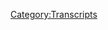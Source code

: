 {{DEFAULTSORT:
    #_TRANSCRIPT_0055:Megyn Kelly Interview Pt. 2
}}{{Transcript
    | title         = [[55: Megyn Kelly Interview Pt. 2]]
    | caption       = [https://knowledgefight.libsyn.com/knowledge-fight-megyn-kelly-interview-pt-2 Listen to this episode on Libsyn]
    | episodeNumber = [[55: Megyn Kelly Interview Pt. 2|55]]
    | length        = 01:12:54
}}

{{MessageBox
    | header     = Warning: Bot Generated Content
    | text       = This transcript was automatically generated by transcription software and likely contains many mistakes and misattributions. Please check the audio for definitive quotes, attribution, and context.
    | image      = N3yvass4myg91.webp
    | imagewidth = 50px
    | id         = warning
}}

{{TranscriptBlock
    | name      = Unknown Speaker
    | timestamp = 00:00:00.000
    | text      = Andy in Kansas you're on the air. Thanks for holding
}}

{{TranscriptBlock
    | name      = Unknown Speaker
    | timestamp = 00:00:03.839
    | text      = Hello Alex, I'm a person color I'm a huge fan. I love your work. I love you. Hey everybody welcome back to knowledge fight
}}

{{TranscriptBlock
    | name      = Unknown Speaker
    | timestamp = 00:00:09.320
    | text      = I'm Dan. I'm Jordan. We're couple dudes sit around drink novelty beverages and talk about Alex Jones. Jesus
}}

{{TranscriptBlock
    | name      = Unknown Speaker
    | timestamp = 00:00:13.679
    | text      = You are rushing through this shit. Yeah, you might as well call me
}}

{{TranscriptBlock
    | name      = Unknown Speaker
    | timestamp = 00:00:17.160
    | text      = Call me call me. Do you want to go with that? You want to go with a Russian investigation?
}}

{{TranscriptBlock
    | name      = Unknown Speaker
    | timestamp = 00:00:21.600
    | text      = I'm rushing my investigation into Alex Jones. There you go, and I don't know anything about Alex Jones
}}

{{TranscriptBlock
    | name      = Unknown Speaker
    | timestamp = 00:00:27.359
    | text      = So we're back for part two of our coverage of the Megyn Kelly interview
}}

{{TranscriptBlock
    | name      = Unknown Speaker
    | timestamp = 00:00:31.239
    | text      = we have done pregame and now this is postgame interview and
}}

{{TranscriptBlock
    | name      = Unknown Speaker
    | timestamp = 00:00:36.000
    | text      = Boy, I'll tell you what she fucking nailed him to the wall. Really? Nope. Oh
}}

{{TranscriptBlock
    | name      = Unknown Speaker
    | timestamp = 00:00:41.359
    | text      = God, damn it. Dan gave me hope for one second. Oh, I'll tell you that
}}

{{TranscriptBlock
    | name      = Unknown Speaker
    | timestamp = 00:00:46.679
    | text      = I'll give you a summation of what I think ahead of time. It's very predictable. Uh-huh. Alex Jones does not need tapes
}}

{{TranscriptBlock
    | name      = Unknown Speaker
    | timestamp = 00:00:54.340
    | text      = Secretly made of these that it's I
}}

{{TranscriptBlock
    | name      = Unknown Speaker
    | timestamp = 00:00:59.460
    | text      = don't want to call Megyn Kelly shit because that's not fair and she has a
}}

{{TranscriptBlock
    | name      = Unknown Speaker
    | timestamp = 00:01:05.379
    | text      = Career behind her she's a trained journalist and it's easy to armchair quarterback to say well could have done better
}}

{{TranscriptBlock
    | name      = Unknown Speaker
    | timestamp = 00:01:12.140
    | text      = Right, but the reality is she got so close. Oh, really?
}}

{{TranscriptBlock
    | name      = Unknown Speaker
    | timestamp = 00:01:16.340
    | text      = She got so close and also so far. Yeah, there were a couple moments where that always the way of it
}}

{{TranscriptBlock
    | name      = Unknown Speaker
    | timestamp = 00:01:22.920
    | text      = Yeah, there are a couple moments that were like Oh legitimately like push it push it. Yeah
}}

{{TranscriptBlock
    | name      = Unknown Speaker
    | timestamp = 00:01:27.900
    | text      = Yeah, and then it was the subject wasn't pushed. It's clear that the intention of it was Sandy Hook, right?
}}

{{TranscriptBlock
    | name      = Unknown Speaker
    | timestamp = 00:01:34.859
    | text      = It's clear that a further intention of it is to make more explicit the connection between Alex Jones and Donald Trump
}}

{{TranscriptBlock
    | name      = Unknown Speaker
    | timestamp = 00:01:42.200
    | text      = Okay, those two things are very clear. I
}}

{{TranscriptBlock
    | name      = Unknown Speaker
    | timestamp = 00:01:45.540
    | text      = Wouldn't say it's necessarily a hatchet job
}}

{{TranscriptBlock
    | name      = Unknown Speaker
    | timestamp = 00:01:48.099
    | text      = It's just it's not good. It's not right. It's not what she should have done
}}

{{TranscriptBlock
    | name      = Unknown Speaker
    | timestamp = 00:01:53.939
    | text      = Well, it was it was it an entertaining interview? Like did she accomplish that not for me?
}}

{{TranscriptBlock
    | name      = Unknown Speaker
    | timestamp = 00:01:59.659
    | text      = But I know a lot about Alex Jones right, you know, so it for me it there were a couple moments where I was impressed
}}

{{TranscriptBlock
    | name      = Unknown Speaker
    | timestamp = 00:02:06.780
    | text      = Okay, it dug something up. That's good. But that we have covered. Okay. Well
}}

{{TranscriptBlock
    | name      = Unknown Speaker
    | timestamp = 00:02:10.860
    | text      = So but there are a couple of moments where I was like you might have listened to our show
}}

{{TranscriptBlock
    | name      = Unknown Speaker
    | timestamp = 00:02:16.620
    | text      = No, certainly not but it's like oh that's outside
}}

{{TranscriptBlock
    | name      = Unknown Speaker
    | timestamp = 00:02:19.099
    | text      = that's outside the mainstream so good because there's a couple things that have reached the zeitgeist the
}}

{{TranscriptBlock
    | name      = Unknown Speaker
    | timestamp = 00:02:24.620
    | text      = Turning frogs gay. Yeah, the everything that's been memed calling Schiff a cocksucker
}}

{{TranscriptBlock
    | name      = Unknown Speaker
    | timestamp = 00:02:29.819
    | text      = These things are or even Trump's call when he called into the right. These are in public consciousness
}}

{{TranscriptBlock
    | name      = Unknown Speaker
    | timestamp = 00:02:35.340
    | text      = There are a couple moments where she pulls out something like oh damn
}}

{{TranscriptBlock
    | name      = Unknown Speaker
    | timestamp = 00:02:38.000
    | text      = Some of the Islamophobia shit. No, no, we'll get to it. Okay, I have just segmented the entire report
}}

{{TranscriptBlock
    | name      = Unknown Speaker
    | timestamp = 00:02:45.479
    | text      = Okay, and let's just start it off. We'll go with where she begins. So if you've listened to the pregame interview, that was
}}

{{TranscriptBlock
    | name      = Unknown Speaker
    | timestamp = 00:02:52.639
    | text      = Six and a half hours long and if you've cut together the entire interview this time it will be
}}

{{TranscriptBlock
    | name      = Unknown Speaker
    | timestamp = 00:02:58.800
    | text      = Five and a half hours long not a chance. Okay, this has way less to discuss quite frankly
}}

{{TranscriptBlock
    | name      = Unknown Speaker
    | timestamp = 00:03:03.840
    | text      = All right. I do have some suggestions of what I wish she would have done. Uh-huh, certainly
}}

{{TranscriptBlock
    | name      = Unknown Speaker
    | timestamp = 00:03:08.759
    | text      = And I'm sure you'll have some of your own but I think I think we could probably get this done in an hour
}}

{{TranscriptBlock
    | name      = Unknown Speaker
    | timestamp = 00:03:13.039
    | text      = We could bang this out. Yeah, I think so. All right, so here we go first tonight our report on the incendiary radio host
}}

{{TranscriptBlock
    | name      = Unknown Speaker
    | timestamp = 00:03:20.039
    | text      = Alex Jones, I'm already out for years Jones has been spreading conspiracy theories
}}

{{TranscriptBlock
    | name      = Unknown Speaker
    | timestamp = 00:03:25.360
    | text      = claiming for instance that elements of the US government allowed the 9-eleven attacks to happen and
}}

{{TranscriptBlock
    | name      = Unknown Speaker
    | timestamp = 00:03:30.560
    | text      = That the horrific Sandy Hook massacre was a hoax
}}

{{TranscriptBlock
    | name      = Unknown Speaker
    | timestamp = 00:03:35.240
    | text      = Some thought we shouldn't broadcast this interview because his baseless allegations aren't just offensive. They're dangerous
}}

{{TranscriptBlock
    | name      = Unknown Speaker
    | timestamp = 00:03:42.879
    | text      = But here's the thing
}}

{{TranscriptBlock
    | name      = Unknown Speaker
    | timestamp = 00:03:44.919
    | text      = Alex Jones isn't going away
}}

{{TranscriptBlock
    | name      = Unknown Speaker
    | timestamp = 00:03:47.580
    | text      = Over the years his YouTube channel has racked up 1.3 billion views
}}

{{TranscriptBlock
    | name      = Unknown Speaker
    | timestamp = 00:03:52.560
    | text      = He has millions of listeners and the ear of our current president
}}

{{TranscriptBlock
    | name      = Unknown Speaker
    | timestamp = 00:03:57.159
    | text      = We begin our report with his reaction to the recent terrorist attack in Manchester, England
}}

{{TranscriptBlock
    | name      = Unknown Speaker
    | timestamp = 00:04:03.319
    | text      = So that's her introduction to the piece and I really don't like the tone of it because it sounds like she's asking for help
}}

{{TranscriptBlock
    | name      = Unknown Speaker
    | timestamp = 00:04:10.439
    | text      = Yeah, there is a submissiveness not like not like she's a weak woman, but there is an implicit like you guys
}}

{{TranscriptBlock
    | name      = Unknown Speaker
    | timestamp = 00:04:20.279
    | text      = The president listens to him right and I just I just wrote down
}}

{{TranscriptBlock
    | name      = Unknown Speaker
    | timestamp = 00:04:24.180
    | text      = rationalization sure like that was the first thought I had listening to that intro is she
}}

{{TranscriptBlock
    | name      = Unknown Speaker
    | timestamp = 00:04:29.180
    | text      = Heard all of the criticism because I'm assuming that this was this was recorded after probably there was some blowback
}}

{{TranscriptBlock
    | name      = Unknown Speaker
    | timestamp = 00:04:36.339
    | text      = Well, I mean she even says people said we shouldn't yeah, exactly
}}

{{TranscriptBlock
    | name      = Unknown Speaker
    | timestamp = 00:04:39.680
    | text      = So this whole thing is like we aired we did this interview
}}

{{TranscriptBlock
    | name      = Unknown Speaker
    | timestamp = 00:04:44.180
    | text      = You told us not to but here's why we're doing it for you, right?
}}

{{TranscriptBlock
    | name      = Unknown Speaker
    | timestamp = 00:04:49.060
    | text      = And I agree with the basic premise that like hey guys take him seriously, right?
}}

{{TranscriptBlock
    | name      = Unknown Speaker
    | timestamp = 00:04:55.860
    | text      = But the angle that he is how that's in that's our premise the angle that I would come from
}}

{{TranscriptBlock
    | name      = Unknown Speaker
    | timestamp = 00:05:00.339
    | text      = Is not the president listens to him
}}

{{TranscriptBlock
    | name      = Unknown Speaker
    | timestamp = 00:05:03.019
    | text      = He has millions of viewers because that empowers him right the angle that I would take is he is a out-and-out bigot
}}

{{TranscriptBlock
    | name      = Unknown Speaker
    | timestamp = 00:05:10.100
    | text      = he is a monster and
}}

{{TranscriptBlock
    | name      = Unknown Speaker
    | timestamp = 00:05:13.300
    | text      = He lies all the time, which is that very
}}

{{TranscriptBlock
    | name      = Unknown Speaker
    | timestamp = 00:05:16.560
    | text      = Reminiscent of the president whose ear he has right, but if you make that line, so
}}

{{TranscriptBlock
    | name      = Unknown Speaker
    | timestamp = 00:05:23.199
    | text      = so, you know if you make such a big deal out of that then it
}}

{{TranscriptBlock
    | name      = Unknown Speaker
    | timestamp = 00:05:27.360
    | text      = To dumb people it kind of reinforces Alex right in the same way
}}

{{TranscriptBlock
    | name      = Unknown Speaker
    | timestamp = 00:05:31.480
    | text      = The press credentials are an illusory thing where you can just get them like that. That's a stunt or whatever
}}

{{TranscriptBlock
    | name      = Unknown Speaker
    | timestamp = 00:05:38.459
    | text      = So it it reinforces him in some people's eyes. I think it's the wrong way to go. He has over a billion views
}}

{{TranscriptBlock
    | name      = Unknown Speaker
    | timestamp = 00:05:45.319
    | text      = Yeah, this man is powerful. Mm-hmm. I have reached a powerful man. He has
}}

{{TranscriptBlock
    | name      = Unknown Speaker
    | timestamp = 00:05:52.959
    | text      = Millions of listeners regardless of whether or not he does
}}

{{TranscriptBlock
    | name      = Unknown Speaker
    | timestamp = 00:05:56.199
    | text      = Well, the thing is in order to make the premise of her piece work
}}

{{TranscriptBlock
    | name      = Unknown Speaker
    | timestamp = 00:06:00.439
    | text      = she has to build him up to take him down of course and that is kind of foolish because if you have the
}}

{{TranscriptBlock
    | name      = Unknown Speaker
    | timestamp = 00:06:06.680
    | text      = Introduction being like he has the ear of a strong president
}}

{{TranscriptBlock
    | name      = Unknown Speaker
    | timestamp = 00:06:10.800
    | text      = He has billions of listeners blah blah blah all this all you're doing is making your job harder
}}

{{TranscriptBlock
    | name      = Unknown Speaker
    | timestamp = 00:06:18.040
    | text      = Yeah, if you say he has lots of people who listen to him
}}

{{TranscriptBlock
    | name      = Unknown Speaker
    | timestamp = 00:06:21.560
    | text      = But there are people who are being lied to right and you clearly
}}

{{TranscriptBlock
    | name      = Unknown Speaker
    | timestamp = 00:06:26.560
    | text      = Demarcate like most of his narratives have to do with bigotry
}}

{{TranscriptBlock
    | name      = Unknown Speaker
    | timestamp = 00:06:30.439
    | text      = Most of them have to do with white identity
}}

{{TranscriptBlock
    | name      = Unknown Speaker
    | timestamp = 00:06:32.560
    | text      = Oh if you do that
}}

{{TranscriptBlock
    | name      = Unknown Speaker
    | timestamp = 00:06:33.959
    | text      = You can come at it from a more robust perspective to begin with and in a way that doesn't explicitly empower him
}}

{{TranscriptBlock
    | name      = Unknown Speaker
    | timestamp = 00:06:40.759
    | text      = But she can't open that way. You could I could do it. Yes, but she can't I mean
}}

{{TranscriptBlock
    | name      = Unknown Speaker
    | timestamp = 00:06:46.199
    | text      = I mean on on NBC she probably not. Yeah, probably not it would be and that would be like
}}

{{TranscriptBlock
    | name      = Unknown Speaker
    | timestamp = 00:06:52.600
    | text      = That would be a fucking flamethrower across the bow
}}

{{TranscriptBlock
    | name      = Unknown Speaker
    | timestamp = 00:06:55.759
    | text      = Yeah, it's like we're gonna light this shit on fire and get the fuck out. But somewhat that's what you kind of have to do
}}

{{TranscriptBlock
    | name      = Unknown Speaker
    | timestamp = 00:07:01.800
    | text      = Yeah, well exactly. It's fucking Alex Jones
}}

{{TranscriptBlock
    | name      = Unknown Speaker
    | timestamp = 00:07:04.360
    | text      = He's an emotional guy and he does hit people on an emotional level because clearly it's not on a rational level
}}

{{TranscriptBlock
    | name      = Unknown Speaker
    | timestamp = 00:07:11.160
    | text      = No
}}

{{TranscriptBlock
    | name      = Unknown Speaker
    | timestamp = 00:07:11.480
    | text      = and Megan tries to
}}

{{TranscriptBlock
    | name      = Unknown Speaker
    | timestamp = 00:07:13.399
    | text      = Play some of those games that emotional stuff as we'll see as it goes on and it's a completely in a ineffective tectic
}}

{{TranscriptBlock
    | name      = Unknown Speaker
    | timestamp = 00:07:20.920
    | text      = Tectic tectic so she in effective tectic as she introduced they wanted to start with the Manchester
}}

{{TranscriptBlock
    | name      = Unknown Speaker
    | timestamp = 00:07:28.759
    | text      = situation she gets into that and
}}

{{TranscriptBlock
    | name      = Unknown Speaker
    | timestamp = 00:07:30.759
    | text      = Here we go. I love it manchester
}}

{{TranscriptBlock
    | name      = Unknown Speaker
    | timestamp = 00:07:35.800
    | text      = Alex Jones was nearly 5,000 miles away from Manchester England when a suicide bomber killed 22 people at a concert less than four weeks ago
}}

{{TranscriptBlock
    | name      = Unknown Speaker
    | timestamp = 00:07:44.800
    | text      = Despite the distance and with few facts known Jones did what he often does jumped mouth-first into controversy
}}

{{TranscriptBlock
    | name      = Unknown Speaker
    | timestamp = 00:07:51.980
    | text      = This is a big bomb goes off at a pop stars rock concert bombing a bunch of liberal trendies
}}

{{TranscriptBlock
    | name      = Unknown Speaker
    | timestamp = 00:07:57.279
    | text      = You said it was a bunch of liberal trendies who were killed the same people who are promoting open borders
}}

{{TranscriptBlock
    | name      = Unknown Speaker
    | timestamp = 00:08:04.079
    | text      = Bringing islamists in yes in response to which many people looked at the victims
}}

{{TranscriptBlock
    | name      = Unknown Speaker
    | timestamp = 00:08:10.519
    | text      = Many of them were 15 14. It was a little I'm sorry. I didn't blow him up
}}

{{TranscriptBlock
    | name      = Unknown Speaker
    | timestamp = 00:08:15.160
    | text      = I know but I did something bad though. No that that you would suggest that an eight that an eight-year-old
}}

{{TranscriptBlock
    | name      = Unknown Speaker
    | timestamp = 00:08:21.000
    | text      = Right. There was Safi Rose Rousseau eight years old that she was a liberal trendy
}}

{{TranscriptBlock
    | name      = Unknown Speaker
    | timestamp = 00:08:25.839
    | text      = I guess that's what you said about the victims is what has people know that's at no
}}

{{TranscriptBlock
    | name      = Unknown Speaker
    | timestamp = 00:08:30.240
    | text      = No that the media misrepresenting and clipping that the way you did right out the gate Alex
}}

{{TranscriptBlock
    | name      = Unknown Speaker
    | timestamp = 00:08:36.200
    | text      = Heard about it the ages of the victims weren't even known
}}

{{TranscriptBlock
    | name      = Unknown Speaker
    | timestamp = 00:08:39.519
    | text      = but they were saying it was your hottie and I said how crazy is it that liberal trendies are now the victims and
}}

{{TranscriptBlock
    | name      = Unknown Speaker
    | timestamp = 00:08:44.759
    | text      = Then I start going and looking of course if there's kids being killed by Muslims. I'm not saying that that it's their fault
}}

{{TranscriptBlock
    | name      = Unknown Speaker
    | timestamp = 00:08:52.179
    | text      = reckless accusation
}}

{{TranscriptBlock
    | name      = Unknown Speaker
    | timestamp = 00:08:54.179
    | text      = Equifications and excuses is classic Alex Jones. So Megan is giving a little bit too much
}}

{{TranscriptBlock
    | name      = Unknown Speaker
    | timestamp = 00:09:02.220
    | text      = Leeway to the audience absolutely to draw their own conclusions
}}

{{TranscriptBlock
    | name      = Unknown Speaker
    | timestamp = 00:09:06.179
    | text      = She needed to press much harder on the fact that he straight-up just admitted there
}}

{{TranscriptBlock
    | name      = Unknown Speaker
    | timestamp = 00:09:10.700
    | text      = I made a video and I made these claims when I didn't have any of the information
}}

{{TranscriptBlock
    | name      = Unknown Speaker
    | timestamp = 00:09:15.740
    | text      = I didn't even know anything about the victims, right? I didn't know any of the details
}}

{{TranscriptBlock
    | name      = Unknown Speaker
    | timestamp = 00:09:19.899
    | text      = She should have pressed incredibly hard on that. That's bullshit on our episode about that
}}

{{TranscriptBlock
    | name      = Unknown Speaker
    | timestamp = 00:09:25.500
    | text      = Yeah, he very clearly said that it was the parents fault. Yep that their kids died
}}

{{TranscriptBlock
    | name      = Unknown Speaker
    | timestamp = 00:09:31.419
    | text      = Yep
}}

{{TranscriptBlock
    | name      = Unknown Speaker
    | timestamp = 00:09:31.740
    | text      = It was the parents who supported open borders who were the cause of their own children's death
}}

{{TranscriptBlock
    | name      = Unknown Speaker
    | timestamp = 00:09:37.899
    | text      = Now if you were to bring that up to him, he'd be like, yeah
}}

{{TranscriptBlock
    | name      = Unknown Speaker
    | timestamp = 00:09:40.460
    | text      = That's proof that I didn't say this eight-year-old was a liberal trendy. I was talking about the parents
}}

{{TranscriptBlock
    | name      = Unknown Speaker
    | timestamp = 00:09:44.100
    | text      = Yeah, and then I was talking about how it's the parents fault that their kids died
}}

{{TranscriptBlock
    | name      = Unknown Speaker
    | timestamp = 00:09:47.259
    | text      = Yeah, and let's just fucking deal with this for a second to before we get to it
}}

{{TranscriptBlock
    | name      = Unknown Speaker
    | timestamp = 00:09:50.779
    | text      = There is a lot of Sandy Hook stuff here and apparently I haven't seen it
}}

{{TranscriptBlock
    | name      = Unknown Speaker
    | timestamp = 00:09:54.139
    | text      = But I saw on Twitter that it's being reported that Alex Jones put out a Sandy Hook video tonight
}}

{{TranscriptBlock
    | name      = Unknown Speaker
    | timestamp = 00:10:00.220
    | text      = No, apparently and I I'm not a hundred percent sure on this
}}

{{TranscriptBlock
    | name      = Unknown Speaker
    | timestamp = 00:10:04.139
    | text      = I should up I should reload his channel and see if there is a video that he has put out but from what I understand
}}

{{TranscriptBlock
    | name      = Unknown Speaker
    | timestamp = 00:10:10.940
    | text      = He was going to put out a video
}}

{{TranscriptBlock
    | name      = Unknown Speaker
    | timestamp = 00:10:13.779
    | text      = Pleading to yep. Yep. Here it is
}}

{{TranscriptBlock
    | name      = Unknown Speaker
    | timestamp = 00:10:15.980
    | text      = Alex Jones father's day message to Newtown families. Oh fuck
}}

{{TranscriptBlock
    | name      = Unknown Speaker
    | timestamp = 00:10:21.460
    | text      = Fucking Christ and he apparently claims that the mainstream media lies about him and he wants to start a dialogue directly with them
}}

{{TranscriptBlock
    | name      = Unknown Speaker
    | timestamp = 00:10:28.059
    | text      = which is
}}

{{TranscriptBlock
    | name      = Unknown Speaker
    | timestamp = 00:10:29.220
    | text      = Fucking no, that's abuse that that in and of itself is abusive to these families
}}

{{TranscriptBlock
    | name      = Unknown Speaker
    | timestamp = 00:10:34.460
    | text      = So he's it like if it wasn't about murdered children, that's great trolling
}}

{{TranscriptBlock
    | name      = Unknown Speaker
    | timestamp = 00:10:40.179
    | text      = But it is so it's not
}}

{{TranscriptBlock
    | name      = Unknown Speaker
    | timestamp = 00:10:42.179
    | text      = Uh, but yeah, he's lying about what he said about Manchester even in this interview
}}

{{TranscriptBlock
    | name      = Unknown Speaker
    | timestamp = 00:10:46.580
    | text      = She's just allowing him to lie on television. Yeah and not pressing the issue that oh, oh you did
}}

{{TranscriptBlock
    | name      = Unknown Speaker
    | timestamp = 00:10:51.179
    | text      = You you just said that you didn't know what you were talking about
}}

{{TranscriptBlock
    | name      = Unknown Speaker
    | timestamp = 00:10:53.539
    | text      = Yeah
}}

{{TranscriptBlock
    | name      = Unknown Speaker
    | timestamp = 00:10:53.940
    | text      = when you
}}

{{TranscriptBlock
    | name      = Unknown Speaker
    | timestamp = 00:10:54.620
    | text      = Posted this video that people are going to listen to right and they people think is the truth and not only that but just admitted
}}

{{TranscriptBlock
    | name      = Unknown Speaker
    | timestamp = 00:11:00.820
    | text      = You lied you constantly say that you are always proven, correct? Yep. Oh
}}

{{TranscriptBlock
    | name      = Unknown Speaker
    | timestamp = 00:11:06.820
    | text      = 99% of the time you are always proven, correct? Yep
}}

{{TranscriptBlock
    | name      = Unknown Speaker
    | timestamp = 00:11:09.679
    | text      = dumb dumb anyway here this
}}

{{TranscriptBlock
    | name      = Unknown Speaker
    | timestamp = 00:11:12.980
    | text      = After this she gets into discussion of Trump stuff. They can just carte blanche go anywhere
}}

{{TranscriptBlock
    | name      = Unknown Speaker
    | timestamp = 00:11:17.899
    | text      = They want he has spent nearly two decades on the fringe
}}

{{TranscriptBlock
    | name      = Unknown Speaker
    | timestamp = 00:11:21.379
    | text      = Shouting his conspiracy theories into any microphone. He could get in front of bigotry here
}}

{{TranscriptBlock
    | name      = Unknown Speaker
    | timestamp = 00:11:25.860
    | text      = He is on Austin Community Television in 2001 tyranny is enveloping the globe
}}

{{TranscriptBlock
    | name      = Unknown Speaker
    | timestamp = 00:11:30.419
    | text      = I wanted to pause it for a second because the way she frames it the entire time is
}}

{{TranscriptBlock
    | name      = Unknown Speaker
    | timestamp = 00:11:35.100
    | text      = Conspiracy theory. Yeah, exactly. And as we know from researching them for the last six months
}}

{{TranscriptBlock
    | name      = Unknown Speaker
    | timestamp = 00:11:40.000
    | text      = That's not at all really an accurate depiction of what he is or what he does
}}

{{TranscriptBlock
    | name      = Unknown Speaker
    | timestamp = 00:11:43.879
    | text      = Maybe it was at the beginning right, but it is not. No, it is absolutely not it and I
}}

{{TranscriptBlock
    | name      = Unknown Speaker
    | timestamp = 00:11:49.759
    | text      = Don't I know that you got it the limitations of news magazine shows are real and I understand you got to work within a network
}}

{{TranscriptBlock
    | name      = Unknown Speaker
    | timestamp = 00:11:57.519
    | text      = And you can't say something that could get you sued because you know, you have standards unlike Alex, right?
}}

{{TranscriptBlock
    | name      = Unknown Speaker
    | timestamp = 00:12:02.500
    | text      = uh, but it's it's so reductive to call him a conspiracy theorist when you don't follow up with
}}

{{TranscriptBlock
    | name      = Unknown Speaker
    | timestamp = 00:12:09.379
    | text      = Most of your conspiracies really dovetail into race and fucking masculinity. Yes
}}

{{TranscriptBlock
    | name      = Unknown Speaker
    | timestamp = 00:12:15.860
    | text      = Do you think that's interesting Alex? Absolutely and it she doesn't really get into that and that's kind of disappointing
}}

{{TranscriptBlock
    | name      = Unknown Speaker
    | timestamp = 00:12:21.139
    | text      = Just like just like we I don't know if we talked about this on air
}}

{{TranscriptBlock
    | name      = Unknown Speaker
    | timestamp = 00:12:24.779
    | text      = But we definitely texted about it where it's like no news station
}}

{{TranscriptBlock
    | name      = Unknown Speaker
    | timestamp = 00:12:29.460
    | text      = No news station will directly come out and say you are espousing white nationalist beliefs. Yeah
}}

{{TranscriptBlock
    | name      = Unknown Speaker
    | timestamp = 00:12:36.220
    | text      = Yeah, that's not going to happen. No, and that's the only thing that should have until it's way too late
}}

{{TranscriptBlock
    | name      = Unknown Speaker
    | timestamp = 00:12:41.860
    | text      = Yeah, exactly. And then it'll be some rogue channel. Even if they interviewed like Richard Spencer, they wouldn't be like
}}

{{TranscriptBlock
    | name      = Unknown Speaker
    | timestamp = 00:12:48.580
    | text      = You've you've declared yourself a white nationalist
}}

{{TranscriptBlock
    | name      = Unknown Speaker
    | timestamp = 00:12:51.899
    | text      = Well W Kamau Bell interviewed Richard Spencer and half of the stuff that I saw on Twitter about it was
}}

{{TranscriptBlock
    | name      = Unknown Speaker
    | timestamp = 00:12:57.299
    | text      = Charles Barkley giving a side-eye, you know
}}

{{TranscriptBlock
    | name      = Unknown Speaker
    | timestamp = 00:13:00.080
    | text      = Most of it was about like Charles Barkley being surprised by the things that Richard Spencer says Jesus
}}

{{TranscriptBlock
    | name      = Unknown Speaker
    | timestamp = 00:13:04.440
    | text      = And look, I'm not gonna say that that is look that's another issue for another day, right?
}}

{{TranscriptBlock
    | name      = Unknown Speaker
    | timestamp = 00:13:08.580
    | text      = He and his company infowars have been steadily gaining followers for years
}}

{{TranscriptBlock
    | name      = Unknown Speaker
    | timestamp = 00:13:13.679
    | text      = Producing radio shows and webcasts which reach millions a month
}}

{{TranscriptBlock
    | name      = Unknown Speaker
    | timestamp = 00:13:18.299
    | text      = But Jones's influence hit new heights when he attracted a very famous fan then presidential candidate Donald Trump
}}

{{TranscriptBlock
    | name      = Unknown Speaker
    | timestamp = 00:13:25.379
    | text      = I just want to finish by saying your reputations amazing in December 2015. Mr
}}

{{TranscriptBlock
    | name      = Unknown Speaker
    | timestamp = 00:13:31.019
    | text      = Trump appeared on Jones's radio program offering praise and promises. I will not let you down
}}

{{TranscriptBlock
    | name      = Unknown Speaker
    | timestamp = 00:13:37.659
    | text      = You will be very very
}}

{{TranscriptBlock
    | name      = Unknown Speaker
    | timestamp = 00:13:39.940
    | text      = Impressed I hope and I think we'll be speaking a lot
}}

{{TranscriptBlock
    | name      = Unknown Speaker
    | timestamp = 00:13:43.340
    | text      = So, um, I think that there's a really bad missed opportunity to go into like the investigation that we're doing into
}}

{{TranscriptBlock
    | name      = Unknown Speaker
    | timestamp = 00:13:51.179
    | text      = 2015 if she would have just listened to something from that time period and heard Alex saying
}}

{{TranscriptBlock
    | name      = Unknown Speaker
    | timestamp = 00:13:58.259
    | text      = Donald Trump is a con man
}}

{{TranscriptBlock
    | name      = Unknown Speaker
    | timestamp = 00:13:59.700
    | text      = He's the front man for some consortiums on the East Coast you could make this part of your interview really much more interesting
}}

{{TranscriptBlock
    | name      = Unknown Speaker
    | timestamp = 00:14:06.659
    | text      = Right because you're talking about how Trump is, you know praising him and they're super connected could be like
}}

{{TranscriptBlock
    | name      = Unknown Speaker
    | timestamp = 00:14:13.320
    | text      = What's the deal with this right and there's no there's no pressing on it. Well, I mean think about the I
}}

{{TranscriptBlock
    | name      = Unknown Speaker
    | timestamp = 00:14:19.500
    | text      = I mean, I hate I I truly believe this if you are
}}

{{TranscriptBlock
    | name      = Unknown Speaker
    | timestamp = 00:14:24.980
    | text      = Researching Alex Jones for Megyn Kelly's interview. That'd be tough. You are good
}}

{{TranscriptBlock
    | name      = Unknown Speaker
    | timestamp = 00:14:32.259
    | text      = You are dipping in to get what you want and then you are getting the fuck out like legitimately if they knew about us
}}

{{TranscriptBlock
    | name      = Unknown Speaker
    | timestamp = 00:14:39.019
    | text      = They should have reached out. Yeah, because we have done it already, right? We have the information they need right?
}}

{{TranscriptBlock
    | name      = Unknown Speaker
    | timestamp = 00:14:44.419
    | text      = Exactly just kind of sucks. But it also this is me sucking my own dick a little bit
}}

{{TranscriptBlock
    | name      = Unknown Speaker
    | timestamp = 00:14:48.259
    | text      = Well, you're you may I mean again
}}

{{TranscriptBlock
    | name      = Unknown Speaker
    | timestamp = 00:14:51.299
    | text      = I still you're the only person who listens to Alex Jones every day critically. Yeah. Well, I I mean there's there's insane
}}

{{TranscriptBlock
    | name      = Unknown Speaker
    | timestamp = 00:14:58.860
    | text      = There's probably a lot of people who listen and just like yeah get him Alex, right?
}}

{{TranscriptBlock
    | name      = Unknown Speaker
    | timestamp = 00:15:02.019
    | text      = well, but even then I would imagine that a lot of it is just
}}

{{TranscriptBlock
    | name      = Unknown Speaker
    | timestamp = 00:15:06.559
    | text      = When you're listening to it because this happens to tons of people who listen to the radio where it's like you just phase in
}}

{{TranscriptBlock
    | name      = Unknown Speaker
    | timestamp = 00:15:12.779
    | text      = And out yeah, you know you're listening during something
}}

{{TranscriptBlock
    | name      = Unknown Speaker
    | timestamp = 00:15:15.659
    | text      = I'm taking notes. Yeah, exactly. Yeah, so yeah
}}

{{TranscriptBlock
    | name      = Unknown Speaker
    | timestamp = 00:15:20.220
    | text      = Anyway, you don't remember but again, he deals with an emotional level and so you don't remember the dumb shit
}}

{{TranscriptBlock
    | name      = Unknown Speaker
    | timestamp = 00:15:27.659
    | text      = He says if you're a fan of his real easy to just that water goes under that bridge
}}

{{TranscriptBlock
    | name      = Unknown Speaker
    | timestamp = 00:15:31.940
    | text      = Yeah, exactly. What you remember is he made me feel like I had a voice he charged me up
}}

{{TranscriptBlock
    | name      = Unknown Speaker
    | timestamp = 00:15:37.460
    | text      = Yeah, now he was lying to charge you a rare and you know a couple months later
}}

{{TranscriptBlock
    | name      = Unknown Speaker
    | timestamp = 00:15:41.539
    | text      = You don't remember when his narrative was a complete bullshit lie exactly, but the damage is done
}}

{{TranscriptBlock
    | name      = Unknown Speaker
    | timestamp = 00:15:46.500
    | text      = He made you feel that way right, you know
}}

{{TranscriptBlock
    | name      = Unknown Speaker
    | timestamp = 00:15:48.460
    | text      = The what is it the serotonin kicked into your brain the dopamine receptors the oxytocin came out
}}

{{TranscriptBlock
    | name      = Unknown Speaker
    | timestamp = 00:15:55.220
    | text      = Like you just had an orgasm is a barrage of different brain chemicals
}}

{{TranscriptBlock
    | name      = Unknown Speaker
    | timestamp = 00:15:59.679
    | text      = Anyway, she says more about Trump separately
}}

{{TranscriptBlock
    | name      = Unknown Speaker
    | timestamp = 00:16:01.860
    | text      = Both men had supported the false statement that Barack Obama was not a natural-born citizen
}}

{{TranscriptBlock
    | name      = Unknown Speaker
    | timestamp = 00:16:06.580
    | text      = And they've had more in common since I
}}

{{TranscriptBlock
    | name      = Unknown Speaker
    | timestamp = 00:16:12.179
    | text      = Agree with Trump on that. He agrees to me. They've got articles. He's following Alex on coal. He's following Alex on guns
}}

{{TranscriptBlock
    | name      = Unknown Speaker
    | timestamp = 00:16:18.580
    | text      = He's following Alex on borders the 2016 campaign was good for info Wars its YouTube monthly views reached
}}

{{TranscriptBlock
    | name      = Unknown Speaker
    | timestamp = 00:16:26.059
    | text      = 83 million in November 2016 more than five times higher than the previous November and when mr. Trump won
}}

{{TranscriptBlock
    | name      = Unknown Speaker
    | timestamp = 00:16:33.139
    | text      = Alex Jones found himself with access to the seat of power
}}

{{TranscriptBlock
    | name      = Unknown Speaker
    | timestamp = 00:16:37.419
    | text      = Info Wars got a temporary White House press pass for the first time and Jones says mr
}}

{{TranscriptBlock
    | name      = Unknown Speaker
    | timestamp = 00:16:42.220
    | text      = Trump called him after the election to thank him for his help
}}

{{TranscriptBlock
    | name      = Unknown Speaker
    | timestamp = 00:16:45.820
    | text      = You have said that it's surreal to say something on info Wars and then hear it come out of the president United States mouth
}}

{{TranscriptBlock
    | name      = Unknown Speaker
    | timestamp = 00:16:51.779
    | text      = couple days later, I mean that has happened, but
}}

{{TranscriptBlock
    | name      = Unknown Speaker
    | timestamp = 00:16:54.779
    | text      = Do you think he's watching I mean, I know Trump watches and sees the clips and things we did find indications of that
}}

{{TranscriptBlock
    | name      = Unknown Speaker
    | timestamp = 00:17:02.980
    | text      = On July 22nd 2015 info Wars put up this video
}}

{{TranscriptBlock
    | name      = Unknown Speaker
    | timestamp = 00:17:07.220
    | text      = Claiming it showed drug trafficking along the US Mexico border
}}

{{TranscriptBlock
    | name      = Unknown Speaker
    | timestamp = 00:17:10.819
    | text      = Although we don't know what it actually shows. We actually witnessed a drug smuggling operation from Mexico in
}}

{{TranscriptBlock
    | name      = Unknown Speaker
    | timestamp = 00:17:19.180
    | text      = US 3d so that is from an episode that might have gotten lost to the sands of time
}}

{{TranscriptBlock
    | name      = Unknown Speaker
    | timestamp = 00:17:23.900
    | text      = Yeah, we discussed this in our investigation back in 2015
}}

{{TranscriptBlock
    | name      = Unknown Speaker
    | timestamp = 00:17:27.259
    | text      = Joe Biggs went down to Laredo and may or may not have caught a drug deal on tape and then lied about being chased by
}}

{{TranscriptBlock
    | name      = Unknown Speaker
    | timestamp = 00:17:33.700
    | text      = Cartels, yeah
}}

{{TranscriptBlock
    | name      = Unknown Speaker
    | timestamp = 00:17:35.140
    | text      = But that's that's the one that I'm impressed
}}

{{TranscriptBlock
    | name      = Unknown Speaker
    | timestamp = 00:17:37.019
    | text      = She found in case you in case you in case you never hear what may be a lost episode
}}

{{TranscriptBlock
    | name      = Unknown Speaker
    | timestamp = 00:17:42.059
    | text      = You may or may not you may or may not the point that I?
}}

{{TranscriptBlock
    | name      = Unknown Speaker
    | timestamp = 00:17:46.220
    | text      = Lovingly made was that if they had caught a cartel they would be fucking beheaded by now. Yeah. Yeah, they'd have their fingers
}}

{{TranscriptBlock
    | name      = Unknown Speaker
    | timestamp = 00:17:52.720
    | text      = Oh, you're gone Prince gone. Yeah. No, they're it's made up their debt
}}

{{TranscriptBlock
    | name      = Unknown Speaker
    | timestamp = 00:17:57.019
    | text      = Yeah, so she makes a great point that we don't know what was on that day exactly and I think we made that point as
}}

{{TranscriptBlock
    | name      = Unknown Speaker
    | timestamp = 00:18:02.700
    | text      = Well, but I'm still impressed that she found that that is a good one because that's not something that's necessarily one of the main attacks
}}

{{TranscriptBlock
    | name      = Unknown Speaker
    | timestamp = 00:18:08.779
    | text      = Right and from 2015. That's I mean, that's cool. It's not bad. So here we go days later. Mr
}}

{{TranscriptBlock
    | name      = Unknown Speaker
    | timestamp = 00:18:14.779
    | text      = Trump gave this speech in Iowa big story. It's all over the place now guys swimming across and big bags of stuff
}}

{{TranscriptBlock
    | name      = Unknown Speaker
    | timestamp = 00:18:21.279
    | text      = Stuff, it's drugs
}}

{{TranscriptBlock
    | name      = Unknown Speaker
    | timestamp = 00:18:23.119
    | text      = swimming across
}}

{{TranscriptBlock
    | name      = Unknown Speaker
    | timestamp = 00:18:25.119
    | text      = The river this was info wars previewing the first presidential debate between Donald Trump and Hillary Clinton
}}

{{TranscriptBlock
    | name      = Unknown Speaker
    | timestamp = 00:18:31.660
    | text      = I think she's gonna show up and
}}

{{TranscriptBlock
    | name      = Unknown Speaker
    | timestamp = 00:18:34.440
    | text      = On drugs though. She's locked up and mr. Trump's take not long after we should take a
}}

{{TranscriptBlock
    | name      = Unknown Speaker
    | timestamp = 00:18:41.000
    | text      = drug test
}}

{{TranscriptBlock
    | name      = Unknown Speaker
    | timestamp = 00:18:42.359
    | text      = Prior because I don't know what's going on with her
}}

{{TranscriptBlock
    | name      = Unknown Speaker
    | timestamp = 00:18:44.720
    | text      = The Donald Trump ally and frequent info wars guest Roger Stone underscored the connection between Jones and the Trump campaign
}}

{{TranscriptBlock
    | name      = Unknown Speaker
    | timestamp = 00:18:51.759
    | text      = In a tweet last spring it read
}}

{{TranscriptBlock
    | name      = Unknown Speaker
    | timestamp = 00:18:54.940
    | text      = MSM elites don't see that Alex Jones and info wars reach millions of Donald Trump supporters and helped make the Trump Revolution
}}

{{TranscriptBlock
    | name      = Unknown Speaker
    | timestamp = 00:19:03.279
    | text      = All that's another good one because a lot of people aren't talking about the direct connection between Stone and Jones, right?
}}

{{TranscriptBlock
    | name      = Unknown Speaker
    | timestamp = 00:19:09.880
    | text      = No, they are they are I mean, yeah stones and Jones sounds like a very good TV show
}}

{{TranscriptBlock
    | name      = Unknown Speaker
    | timestamp = 00:19:15.039
    | text      = No, it's gonna be on the info wars network
}}

{{TranscriptBlock
    | name      = Unknown Speaker
    | timestamp = 00:19:17.559
    | text      = God forbid ever happens. I
}}

{{TranscriptBlock
    | name      = Unknown Speaker
    | timestamp = 00:19:20.000
    | text      = Disagree, I think people are aware that Roger Stone is on info wars all the time at people who know who Roger Stone is, right?
}}

{{TranscriptBlock
    | name      = Unknown Speaker
    | timestamp = 00:19:26.859
    | text      = But then beyond that all of those things just again buttress his credibility or buttress his importance, right?
}}

{{TranscriptBlock
    | name      = Unknown Speaker
    | timestamp = 00:19:33.759
    | text      = You know there is the the Trump keeps repeating him Roger Stone an ally of Trump has said that they were integral in the success
}}

{{TranscriptBlock
    | name      = Unknown Speaker
    | timestamp = 00:19:41.440
    | text      = Of the quote Trump revolution, right?
}}

{{TranscriptBlock
    | name      = Unknown Speaker
    | timestamp = 00:19:43.359
    | text      = And now there's a little piece of the interview that she plays that I I think might on first glance sound bad
}}

{{TranscriptBlock
    | name      = Unknown Speaker
    | timestamp = 00:19:50.079
    | text      = But I don't think it does Donald Trump calls me secretary says Donald Trump like talk to mr.
}}

{{TranscriptBlock
    | name      = Unknown Speaker
    | timestamp = 00:19:54.880
    | text      = Jones you like to talk to him. Yes
}}

{{TranscriptBlock
    | name      = Unknown Speaker
    | timestamp = 00:19:55.839
    | text      = Boom while Jones has boasted of his contact with the president on his radio show he downplayed it in his interview with us
}}

{{TranscriptBlock
    | name      = Unknown Speaker
    | timestamp = 00:20:02.079
    | text      = Claiming the mainstream media or MSM has exaggerated their connection. Thanks. I think my influence on Trump is way way lower
}}

{{TranscriptBlock
    | name      = Unknown Speaker
    | timestamp = 00:20:10.240
    | text      = That what MSM has said well, what kind of access you have?
}}

{{TranscriptBlock
    | name      = Unknown Speaker
    | timestamp = 00:20:13.160
    | text      = He's just called sometimes and you know talked about politics or thank me like that. It's a would you describe yourself as friends?
}}

{{TranscriptBlock
    | name      = Unknown Speaker
    | timestamp = 00:20:21.119
    | text      = No
}}

{{TranscriptBlock
    | name      = Unknown Speaker
    | timestamp = 00:20:22.240
    | text      = friendly sure and
}}

{{TranscriptBlock
    | name      = Unknown Speaker
    | timestamp = 00:20:24.759
    | text      = How many times has he called you?
}}

{{TranscriptBlock
    | name      = Unknown Speaker
    | timestamp = 00:20:26.599
    | text      = I don't want to get into all that so that sounds bad because obviously the number is very low
}}

{{TranscriptBlock
    | name      = Unknown Speaker
    | timestamp = 00:20:32.440
    | text      = yeah, but the
}}

{{TranscriptBlock
    | name      = Unknown Speaker
    | timestamp = 00:20:34.359
    | text      = People who are inclined to think Jones is pretty cool would see that as humility. They would see that as discretion
}}

{{TranscriptBlock
    | name      = Unknown Speaker
    | timestamp = 00:20:41.160
    | text      = I don't want to talk about that. That's not important
}}

{{TranscriptBlock
    | name      = Unknown Speaker
    | timestamp = 00:20:43.240
    | text      = Well, I think my my initial reaction to that was he was saying I don't want to get into that
}}

{{TranscriptBlock
    | name      = Unknown Speaker
    | timestamp = 00:20:49.480
    | text      = Because the number is so large like that's the idea that I think possible
}}

{{TranscriptBlock
    | name      = Unknown Speaker
    | timestamp = 00:20:54.000
    | text      = That's the idea that I think he wants to get off is do you think that's the perception?
}}

{{TranscriptBlock
    | name      = Unknown Speaker
    | timestamp = 00:20:58.440
    | text      = He wants to leave people with exactly. It's possible
}}

{{TranscriptBlock
    | name      = Unknown Speaker
    | timestamp = 00:21:01.119
    | text      = I don't want to get into that because it happens
}}

{{TranscriptBlock
    | name      = Unknown Speaker
    | timestamp = 00:21:03.559
    | text      = You know it happens more than you would expect and more that you would be happy with well
}}

{{TranscriptBlock
    | name      = Unknown Speaker
    | timestamp = 00:21:08.680
    | text      = I think that flies counter to the beginning of that where he says that the MSM is
}}

{{TranscriptBlock
    | name      = Unknown Speaker
    | timestamp = 00:21:13.240
    | text      = Exaggerating his influence on him unless the point of that is to say that Trump is his own man
}}

{{TranscriptBlock
    | name      = Unknown Speaker
    | timestamp = 00:21:18.000
    | text      = And I can't influence him, but we talk all the time. Yeah, well no they possible. They cut that clip out of context
}}

{{TranscriptBlock
    | name      = Unknown Speaker
    | timestamp = 00:21:24.680
    | text      = Which is very much like when he was saying that stuff
}}

{{TranscriptBlock
    | name      = Unknown Speaker
    | timestamp = 00:21:28.359
    | text      = He was also saying I talked to Trump all the time
}}

{{TranscriptBlock
    | name      = Unknown Speaker
    | timestamp = 00:21:31.680
    | text      = It's like at this if you recall if you recall the stuff that we've we've listened to many times
}}

{{TranscriptBlock
    | name      = Unknown Speaker
    | timestamp = 00:21:37.039
    | text      = He's saying you know I have the ear of Trump and then later on that turned into we don't talk
}}

{{TranscriptBlock
    | name      = Unknown Speaker
    | timestamp = 00:21:43.039
    | text      = But he's just doing the same Americana. We have a mind now exactly
}}

{{TranscriptBlock
    | name      = Unknown Speaker
    | timestamp = 00:21:48.079
    | text      = So I think and again with this he's obfuscating so well totally of is it a lot
}}

{{TranscriptBlock
    | name      = Unknown Speaker
    | timestamp = 00:21:54.480
    | text      = Is it a little you don't know and I'm not gonna make it clear
}}

{{TranscriptBlock
    | name      = Unknown Speaker
    | timestamp = 00:21:57.519
    | text      = I'm slippery exactly and and I want to make clear there is like you can tell that it's edited as any late
}}

{{TranscriptBlock
    | name      = Unknown Speaker
    | timestamp = 00:22:05.000
    | text      = Night news magazine is but I I watched this through. I don't think that there's anything that they play that is
}}

{{TranscriptBlock
    | name      = Unknown Speaker
    | timestamp = 00:22:11.720
    | text      = Misrepresentative of Alex Jones's positions right there are cuts in the video, but that's that's how you make salad
}}

{{TranscriptBlock
    | name      = Unknown Speaker
    | timestamp = 00:22:18.960
    | text      = Yeah, and she is not doing a terrible job of setting up those clips
}}

{{TranscriptBlock
    | name      = Unknown Speaker
    | timestamp = 00:22:24.000
    | text      = I would prefer less of an NPR tone to her. Yeah, it's a little it's a little in that wheelhouse
}}

{{TranscriptBlock
    | name      = Unknown Speaker
    | timestamp = 00:22:30.259
    | text      = Yeah, it's very much that cadence
}}

{{TranscriptBlock
    | name      = Unknown Speaker
    | timestamp = 00:22:32.440
    | text      = it's that that kind of tone and the the volume of it well and whenever you
}}

{{TranscriptBlock
    | name      = Unknown Speaker
    | timestamp = 00:22:38.359
    | text      = Are sort of allow him to he's gonna lie. Yeah, and thankfully a little bit later. There are a couple of
}}

{{TranscriptBlock
    | name      = Unknown Speaker
    | timestamp = 00:22:46.039
    | text      = There's a couple of instances of her
}}

{{TranscriptBlock
    | name      = Unknown Speaker
    | timestamp = 00:22:48.559
    | text      = Pressing him on a little bit and you do see him get flummoxed a little bit
}}

{{TranscriptBlock
    | name      = Unknown Speaker
    | timestamp = 00:22:53.279
    | text      = Okay, good, but those are the moments when you need to go in for the haymaker or I need to knock him out
}}

{{TranscriptBlock
    | name      = Unknown Speaker
    | timestamp = 00:22:58.519
    | text      = Yeah, and she just doesn't have that right hook. She just doesn't have whatever punches needed
}}

{{TranscriptBlock
    | name      = Unknown Speaker
    | timestamp = 00:23:03.720
    | text      = Maybe it's a lack of information. Maybe maybe or maybe she did or no
}}

{{TranscriptBlock
    | name      = Unknown Speaker
    | timestamp = 00:23:09.279
    | text      = Maybe that well the the thing is oh, maybe she did and if we and it's not in there
}}

{{TranscriptBlock
    | name      = Unknown Speaker
    | timestamp = 00:23:14.839
    | text      = like is it it's entirely possible that well what we've seen from Alex of just
}}

{{TranscriptBlock
    | name      = Unknown Speaker
    | timestamp = 00:23:22.279
    | text      = Constant like desperation. Yeah, exactly and it's the end of the world
}}

{{TranscriptBlock
    | name      = Unknown Speaker
    | timestamp = 00:23:26.480
    | text      = Yeah, and what is like did she have that haymaker and they just didn't cut it in there. It's possible
}}

{{TranscriptBlock
    | name      = Unknown Speaker
    | timestamp = 00:23:33.079
    | text      = I mean it serves everyone's purpose in terms of making money for them to not demolish him exactly, but to shame him emotionally in some way
}}

{{TranscriptBlock
    | name      = Unknown Speaker
    | timestamp = 00:23:41.359
    | text      = but it doesn't serve anybody's purpose of
}}

{{TranscriptBlock
    | name      = Unknown Speaker
    | timestamp = 00:23:44.960
    | text      = Actually dealing with the problem of Alex now. This is this is conspiracy territory for us
}}

{{TranscriptBlock
    | name      = Unknown Speaker
    | timestamp = 00:23:50.079
    | text      = But it I do like the idea that it is possible that there's some like complete destruction
}}

{{TranscriptBlock
    | name      = Unknown Speaker
    | timestamp = 00:23:55.440
    | text      = That she has on tape and Alex was super scared that that was going to be in the piece and that's why
}}

{{TranscriptBlock
    | name      = Unknown Speaker
    | timestamp = 00:24:01.240
    | text      = Whenever they were doing their live broadcast on infowars of the champagne. Yep. Yep
}}

{{TranscriptBlock
    | name      = Unknown Speaker
    | timestamp = 00:24:06.839
    | text      = They were drinking champagne
}}

{{TranscriptBlock
    | name      = Unknown Speaker
    | timestamp = 00:24:08.119
    | text      = certification Alex cheers and champagne glasses because that thing that would have destroyed me isn't in there well and you it wasn't it's not my
}}

{{TranscriptBlock
    | name      = Unknown Speaker
    | timestamp = 00:24:17.000
    | text      = Conspiracy theory so much as it is kind of building off what you said earlier
}}

{{TranscriptBlock
    | name      = Unknown Speaker
    | timestamp = 00:24:20.640
    | text      = Which is that or not earlier today, but on earlier episodes
}}

{{TranscriptBlock
    | name      = Unknown Speaker
    | timestamp = 00:24:24.599
    | text      = Um, she may not know what it is. She has that's true. Like that could be one of the problems
}}

{{TranscriptBlock
    | name      = Unknown Speaker
    | timestamp = 00:24:31.099
    | text      = There is and and this is the big thing is that they don't live in that world
}}

{{TranscriptBlock
    | name      = Unknown Speaker
    | timestamp = 00:24:36.339
    | text      = No, like they don't understand they're coming to it. She doesn't bring up globalist once. No. Well, see that's
}}

{{TranscriptBlock
    | name      = Unknown Speaker
    | timestamp = 00:24:42.539
    | text      = Bananas. Yeah, there's no if you're gonna call them noted conspiracy theorists
}}

{{TranscriptBlock
    | name      = Unknown Speaker
    | timestamp = 00:24:46.859
    | text      = The first thing you should say is for 20 years. He's been yelling about the globalists
}}

{{TranscriptBlock
    | name      = Unknown Speaker
    | timestamp = 00:24:52.500
    | text      = Which is either evidence that she works for the club
}}

{{TranscriptBlock
    | name      = Unknown Speaker
    | timestamp = 00:24:57.059
    | text      = Or a complete unwillingness to unpack that myth, right?
}}

{{TranscriptBlock
    | name      = Unknown Speaker
    | timestamp = 00:25:01.539
    | text      = Because I think it does become maybe too difficult for news magazine television to get into like dude
}}

{{TranscriptBlock
    | name      = Unknown Speaker
    | timestamp = 00:25:08.539
    | text      = Yeah, are you serious? Right? So it I mean it's possible. But yeah, I
}}

{{TranscriptBlock
    | name      = Unknown Speaker
    | timestamp = 00:25:14.059
    | text      = And and again, they wouldn't they're coming from an almost anthropological like already
}}

{{TranscriptBlock
    | name      = Unknown Speaker
    | timestamp = 00:25:20.180
    | text      = Yeah, this has the it has the feel of a Discovery Channel show
}}

{{TranscriptBlock
    | name      = Unknown Speaker
    | timestamp = 00:25:24.740
    | text      = It has the feel of some lunatic in the wild. It's almost too fair
}}

{{TranscriptBlock
    | name      = Unknown Speaker
    | timestamp = 00:25:29.059
    | text      = Yeah, and even when they get into they're about to get into Sandy Hook, even that is almost too fair
}}

{{TranscriptBlock
    | name      = Unknown Speaker
    | timestamp = 00:25:35.460
    | text      = It's it's nice to him almost right which is weird cuz
}}

{{TranscriptBlock
    | name      = Unknown Speaker
    | timestamp = 00:25:40.559
    | text      = Cuz he's a fucking monster. Yeah, so here now admittedly if somebody tried to cut down our stuff to 17 minutes
}}

{{TranscriptBlock
    | name      = Unknown Speaker
    | timestamp = 00:25:49.079
    | text      = They would have to go through
}}

{{TranscriptBlock
    | name      = Unknown Speaker
    | timestamp = 00:25:51.680
    | text      = What?
}}

{{TranscriptBlock
    | name      = Unknown Speaker
    | timestamp = 00:25:52.799
    | text      = 200 hours
}}

{{TranscriptBlock
    | name      = Unknown Speaker
    | timestamp = 00:25:55.160
    | text      = Right minute 27. Yeah
}}

{{TranscriptBlock
    | name      = Unknown Speaker
    | timestamp = 00:25:58.880
    | text      = So here's here's the next clip what is it do you think about Alex Jones that President Trump finds so amazing
}}

{{TranscriptBlock
    | name      = Unknown Speaker
    | timestamp = 00:26:05.359
    | text      = That's a scary question
}}

{{TranscriptBlock
    | name      = Unknown Speaker
    | timestamp = 00:26:06.920
    | text      = Charlie Sykes is a conservative writer and contributor to NBC News. He's been critical of President Trump
}}

{{TranscriptBlock
    | name      = Unknown Speaker
    | timestamp = 00:26:12.720
    | text      = Obviously, there's a conspiratorial turn in the president's thinking in his imagination this dude and those darker impulses are fed into
}}

{{TranscriptBlock
    | name      = Unknown Speaker
    | timestamp = 00:26:21.119
    | text      = by
}}

{{TranscriptBlock
    | name      = Unknown Speaker
    | timestamp = 00:26:22.000
    | text      = Alex Jones Jones speaks to his listeners for hours a day six days a week
}}

{{TranscriptBlock
    | name      = Unknown Speaker
    | timestamp = 00:26:27.359
    | text      = His rants can be vulgar and hate-filled like this one directed at a member of Congress
}}

{{TranscriptBlock
    | name      = Unknown Speaker
    | timestamp = 00:26:33.279
    | text      = Schiff looks like the art type
}}

{{TranscriptBlock
    | name      = Unknown Speaker
    | timestamp = 00:26:35.279
    | text      = Art type old and there's something about this fairy popping around bossing everybody around trying to intimidate
}}

{{TranscriptBlock
    | name      = Unknown Speaker
    | timestamp = 00:26:43.200
    | text      = Me and you I want to tell congressman Schiff and all the rest of them
}}

{{TranscriptBlock
    | name      = Unknown Speaker
    | timestamp = 00:26:47.279
    | text      = You want to sit here and say that I'm a Russian you get in my face with that
}}

{{TranscriptBlock
    | name      = Unknown Speaker
    | timestamp = 00:26:52.200
    | text      = I'll beat your damn ass you son of a bitch. So again, she plays that and doesn't ask him. Hey, how drunk were you?
}}

{{TranscriptBlock
    | name      = Unknown Speaker
    | timestamp = 00:26:59.359
    | text      = Crazy drunk that is how many ways are there to learn Alex?
}}

{{TranscriptBlock
    | name      = Unknown Speaker
    | timestamp = 00:27:03.059
    | text      = Oh
}}

{{TranscriptBlock
    | name      = Unknown Speaker
    | timestamp = 00:27:04.539
    | text      = Where's knock?
}}

{{TranscriptBlock
    | name      = Unknown Speaker
    | timestamp = 00:27:06.740
    | text      = Hey, did you ever end up selling that car?
}}

{{TranscriptBlock
    | name      = Unknown Speaker
    | timestamp = 00:27:09.059
    | text      = Like there's so much just watch that fucking episode that you're taking this clip that everyone is seen cuz media matters pushed it out
}}

{{TranscriptBlock
    | name      = Unknown Speaker
    | timestamp = 00:27:15.940
    | text      = Go and watch that episode. There's so much more so much more. Yeah, that's a gold mine
}}

{{TranscriptBlock
    | name      = Unknown Speaker
    | timestamp = 00:27:20.700
    | text      = Yeah, who gives it like that's the fun thing of that episode who gives a shit about that rant. No that episode is
}}

{{TranscriptBlock
    | name      = Unknown Speaker
    | timestamp = 00:27:27.859
    | text      = Bananas, that's the even the one that has the gold the skull covered in semen. Yeah, the diamond-encrusted skull
}}

{{TranscriptBlock
    | name      = Unknown Speaker
    | timestamp = 00:27:35.700
    | text      = Did did nobody actually watch that or do they think that it's not going to be palatable I think that no one watched it
}}

{{TranscriptBlock
    | name      = Unknown Speaker
    | timestamp = 00:27:42.940
    | text      = I think that everyone just saw the clip that got posted around went viral and they don't think like what's the context of this?
}}

{{TranscriptBlock
    | name      = Unknown Speaker
    | timestamp = 00:27:50.259
    | text      = Yeah, what the fuck else was happening that and they just think oh, he's crazy. He's yelling
}}

{{TranscriptBlock
    | name      = Unknown Speaker
    | timestamp = 00:27:55.460
    | text      = It's like no he does crazy yell, but that's drunk. Yeah, he's fucking drunk
}}

{{TranscriptBlock
    | name      = Unknown Speaker
    | timestamp = 00:28:00.380
    | text      = So that is fascinating that are we are we maybe the only people who have been like, oh that dude's shit face
}}

{{TranscriptBlock
    | name      = Unknown Speaker
    | timestamp = 00:28:06.740
    | text      = I've never heard anyone else talk about it now nor have I heard anybody else bring up the other fucked up stuff
}}

{{TranscriptBlock
    | name      = Unknown Speaker
    | timestamp = 00:28:13.099
    | text      = He says yeah
}}

{{TranscriptBlock
    | name      = Unknown Speaker
    | timestamp = 00:28:14.500
    | text      = Well, but the other the other thought about that though is that there's no way to conclusively prove he was drunk, right?
}}

{{TranscriptBlock
    | name      = Unknown Speaker
    | timestamp = 00:28:20.980
    | text      = But you can suggest it
}}

{{TranscriptBlock
    | name      = Unknown Speaker
    | timestamp = 00:28:22.779
    | text      = Would you excuse me Alex while you went on that expletive filled rant?
}}

{{TranscriptBlock
    | name      = Unknown Speaker
    | timestamp = 00:28:28.460
    | text      = Also, they didn't play my favorite part which is that he should fill his hand fill your hand. Yeah
}}

{{TranscriptBlock
    | name      = Unknown Speaker
    | timestamp = 00:28:33.579
    | text      = Were you shit faced? Yeah, how much wild turkey did you drink noted podcast knowledge fight?
}}

{{TranscriptBlock
    | name      = Unknown Speaker
    | timestamp = 00:28:42.259
    | text      = Posted this picture. No, let that one go. Don't don't add that
}}

{{TranscriptBlock
    | name      = Unknown Speaker
    | timestamp = 00:28:46.220
    | text      = Adject award-winning podcast they posted a picture of you with the drink in your hand
}}

{{TranscriptBlock
    | name      = Unknown Speaker
    | timestamp = 00:28:52.700
    | text      = What do you say to that? That is that is crazy, but that would be easy for him to get away from his eyes water
}}

{{TranscriptBlock
    | name      = Unknown Speaker
    | timestamp = 00:28:58.059
    | text      = Yeah, I was tired right or whatever, but I I just think like come on know the context of the clip
}}

{{TranscriptBlock
    | name      = Unknown Speaker
    | timestamp = 00:29:04.059
    | text      = You're and again God I would be anything for a where's knock. Yeah, where's knock?
}}

{{TranscriptBlock
    | name      = Unknown Speaker
    | timestamp = 00:29:09.140
    | text      = So then he just breaks down crying. I killed him. I killed with a brick. Yeah
}}

{{TranscriptBlock
    | name      = Unknown Speaker
    | timestamp = 00:29:18.460
    | text      = He was trying to beat me up, right?
}}

{{TranscriptBlock
    | name      = Unknown Speaker
    | timestamp = 00:29:20.900
    | text      = Why I hate dogs. Well, I put him in a coma first, but then it was like well, we might as well put him down
}}

{{TranscriptBlock
    | name      = Unknown Speaker
    | timestamp = 00:29:25.380
    | text      = Yeah, then his bitch of a mom soon. I'd imagine imagine I said I said bitch there because it's dog cuz it's a dog
}}

{{TranscriptBlock
    | name      = Unknown Speaker
    | timestamp = 00:29:31.059
    | text      = Yep. Sorry, go ahead. They bleeped it out. Yeah
}}

{{TranscriptBlock
    | name      = Unknown Speaker
    | timestamp = 00:29:33.160
    | text      = beep now just like all of those little things of like
}}

{{TranscriptBlock
    | name      = Unknown Speaker
    | timestamp = 00:29:38.680
    | text      = How how is it that you have dealt with your violence as a child?
}}

{{TranscriptBlock
    | name      = Unknown Speaker
    | timestamp = 00:29:43.000
    | text      = Do you not see how that is carried on from maybe not physical violence, but it's the same type of
}}

{{TranscriptBlock
    | name      = Unknown Speaker
    | timestamp = 00:29:50.480
    | text      = Aggressive emotional violence you're inflicting emotional violence on your audience and on
}}

{{TranscriptBlock
    | name      = Unknown Speaker
    | timestamp = 00:29:55.700
    | text      = witting
}}

{{TranscriptBlock
    | name      = Unknown Speaker
    | timestamp = 00:29:56.559
    | text      = Bystanders like these Andy Hook families like everybody who was in comet ping-pong when that guy came in with a gun
}}

{{TranscriptBlock
    | name      = Unknown Speaker
    | timestamp = 00:30:02.359
    | text      = Yeah, and thankfully we'll get to it. Megan Kelly does do a pretty decent job of
}}

{{TranscriptBlock
    | name      = Unknown Speaker
    | timestamp = 00:30:07.160
    | text      = Comet ping-ponging well bringing all those things and making Alex responsible for them, huh?
}}

{{TranscriptBlock
    | name      = Unknown Speaker
    | timestamp = 00:30:11.799
    | text      = But not really not just pressing it like getting deep into it
}}

{{TranscriptBlock
    | name      = Unknown Speaker
    | timestamp = 00:30:16.039
    | text      = Well, and that is not really to his face. She does it in the NPR voice. Oh, no, that's not fair
}}

{{TranscriptBlock
    | name      = Unknown Speaker
    | timestamp = 00:30:21.319
    | text      = Yeah, so here's the next clip
}}

{{TranscriptBlock
    | name      = Unknown Speaker
    | timestamp = 00:30:24.000
    | text      = Jones began developing his conspiracy theories as a teenager
}}

{{TranscriptBlock
    | name      = Unknown Speaker
    | timestamp = 00:30:27.559
    | text      = He grew up the oldest child of a dentist and a homemaker and went to high school in Austin, Texas
}}

{{TranscriptBlock
    | name      = Unknown Speaker
    | timestamp = 00:30:35.359
    | text      = And I also had family that was educated
}}

{{TranscriptBlock
    | name      = Unknown Speaker
    | timestamp = 00:30:37.359
    | text      = So, I mean I just knew how things actually worked versus what the news was saying
}}

{{TranscriptBlock
    | name      = Unknown Speaker
    | timestamp = 00:30:40.480
    | text      = Sometimes after a brief stint in community college Jones found his calling and public access TV in Austin
}}

{{TranscriptBlock
    | name      = Unknown Speaker
    | timestamp = 00:30:46.880
    | text      = He went into business for himself
}}

{{TranscriptBlock
    | name      = Unknown Speaker
    | timestamp = 00:30:49.119
    | text      = founding infowars in
}}

{{TranscriptBlock
    | name      = Unknown Speaker
    | timestamp = 00:30:50.799
    | text      = 1999 many doubted his prospects, but he's now worth millions
}}

{{TranscriptBlock
    | name      = Unknown Speaker
    | timestamp = 00:30:55.359
    | text      = He got a public access TV show paid for by his dad. No, just throw that. No, no, no
}}

{{TranscriptBlock
    | name      = Unknown Speaker
    | timestamp = 00:31:01.339
    | text      = No, the first the first radio gig. Yeah. Yeah his public access show. He got on his own, right?
}}

{{TranscriptBlock
    | name      = Unknown Speaker
    | timestamp = 00:31:05.680
    | text      = Right. No, that's that's something that you should throw in there
}}

{{TranscriptBlock
    | name      = Unknown Speaker
    | timestamp = 00:31:08.660
    | text      = It's just like and you know what? I actually think that that's part of the overly fairness of it
}}

{{TranscriptBlock
    | name      = Unknown Speaker
    | timestamp = 00:31:13.660
    | text      = Yeah, no discussion of how his dad bought him a radio show basically
}}

{{TranscriptBlock
    | name      = Unknown Speaker
    | timestamp = 00:31:18.299
    | text      = No discussion of how he started infowars because he got fired from a radio station, right?
}}

{{TranscriptBlock
    | name      = Unknown Speaker
    | timestamp = 00:31:22.980
    | text      = So like there's it's too fair. It's just like no he was enterprising. So we started infowars
}}

{{TranscriptBlock
    | name      = Unknown Speaker
    | timestamp = 00:31:28.259
    | text      = Well, and that's and that fits into his narrative though of like I am a self-made man
}}

{{TranscriptBlock
    | name      = Unknown Speaker
    | timestamp = 00:31:34.420
    | text      = Yep, and so you put that in there and it and there's a decent chance that Megan
}}

{{TranscriptBlock
    | name      = Unknown Speaker
    | timestamp = 00:31:39.299
    | text      = Was told that by him of course because didn't she didn't do research into it
}}

{{TranscriptBlock
    | name      = Unknown Speaker
    | timestamp = 00:31:44.299
    | text      = She just bought it and didn't know like nananana. Yeah, your CIA dentist dad bought you a radio show
}}

{{TranscriptBlock
    | name      = Unknown Speaker
    | timestamp = 00:31:50.980
    | text      = We all know that what a great question. That would be that'd be nuts
}}

{{TranscriptBlock
    | name      = Unknown Speaker
    | timestamp = 00:31:54.859
    | text      = Do you feel like your CIA dentist dad is the only reason you're successful right now. No, it's mostly knock
}}

{{TranscriptBlock
    | name      = Unknown Speaker
    | timestamp = 00:32:02.859
    | text      = This is the nonk episode
}}

{{TranscriptBlock
    | name      = Unknown Speaker
    | timestamp = 00:32:04.299
    | text      = I'm Alex Jones your host infowars makes most of its money by selling products like male supplements
}}

{{TranscriptBlock
    | name      = Unknown Speaker
    | timestamp = 00:32:10.279
    | text      = It has just come off of me and soon there'll be nothing left the main pitchman Jones himself
}}

{{TranscriptBlock
    | name      = Unknown Speaker
    | timestamp = 00:32:17.099
    | text      = I mean it costs 45 50 million dollars a year to run this how much money is being made
}}

{{TranscriptBlock
    | name      = Unknown Speaker
    | timestamp = 00:32:22.119
    | text      = Well, the money that's made is pretty much put back into things. That's a fucking missed opportunity
}}

{{TranscriptBlock
    | name      = Unknown Speaker
    | timestamp = 00:32:27.460
    | text      = Yeah, that is so missed
}}

{{TranscriptBlock
    | name      = Unknown Speaker
    | timestamp = 00:32:29.980
    | text      = Like press press on it. Don't give me vague bullshit. Most of the money goes back. How how much yeah
}}

{{TranscriptBlock
    | name      = Unknown Speaker
    | timestamp = 00:32:37.259
    | text      = How much are you making? Would you say you're a profitable company?
}}

{{TranscriptBlock
    | name      = Unknown Speaker
    | timestamp = 00:32:39.859
    | text      = Yeah, you don't even mean like you don't even need to do like oh give me a number just like do you?
}}

{{TranscriptBlock
    | name      = Unknown Speaker
    | timestamp = 00:32:45.480
    | text      = Do you feel like the company itself makes money? Do you thought do you feel like you're a financially successful business?
}}

{{TranscriptBlock
    | name      = Unknown Speaker
    | timestamp = 00:32:52.359
    | text      = Yeah, cuz then to say no
}}

{{TranscriptBlock
    | name      = Unknown Speaker
    | timestamp = 00:32:54.559
    | text      = Exactly hurts his pride to say yes. Oh really how much yeah, exactly
}}

{{TranscriptBlock
    | name      = Unknown Speaker
    | timestamp = 00:32:58.559
    | text      = I have a lot
}}

{{TranscriptBlock
    | name      = Unknown Speaker
    | timestamp = 00:32:59.160
    | text      = I have a buddy who I used to like he was a friend of mine back in Missouri and one of his big things was
}}

{{TranscriptBlock
    | name      = Unknown Speaker
    | timestamp = 00:33:03.920
    | text      = He whenever he'd meet people he like how much money do you make?
}}

{{TranscriptBlock
    | name      = Unknown Speaker
    | timestamp = 00:33:06.420
    | text      = Just to get aggressive what a dick shouldn't be that big of a deal, but it was somehow a dick move
}}

{{TranscriptBlock
    | name      = Unknown Speaker
    | timestamp = 00:33:13.900
    | text      = Yeah, no, it is hilarious
}}

{{TranscriptBlock
    | name      = Unknown Speaker
    | timestamp = 00:33:16.259
    | text      = But it's the breaking of that social norm that nobody really knows other than a class system
}}

{{TranscriptBlock
    | name      = Unknown Speaker
    | timestamp = 00:33:21.779
    | text      = Yeah, like the reason that you don't talk about that is because nobody wants to admit that there's a class system in the country
}}

{{TranscriptBlock
    | name      = Unknown Speaker
    | timestamp = 00:33:28.140
    | text      = Yeah, and how I understood it
}}

{{TranscriptBlock
    | name      = Unknown Speaker
    | timestamp = 00:33:29.819
    | text      = I don't know this to be true from personal experience
}}

{{TranscriptBlock
    | name      = Unknown Speaker
    | timestamp = 00:33:32.099
    | text      = But everyone who grew up in st. Louis told me that the sort of version of that
}}

{{TranscriptBlock
    | name      = Unknown Speaker
    | timestamp = 00:33:36.559
    | text      = The way you get around that is ask people what high school they went to right they grew up in st
}}

{{TranscriptBlock
    | name      = Unknown Speaker
    | timestamp = 00:33:40.819
    | text      = Louis and the high schools are so segregated right that if you say I went to X Y or Z
}}

{{TranscriptBlock
    | name      = Unknown Speaker
    | timestamp = 00:33:46.900
    | text      = You know a lot about them
}}

{{TranscriptBlock
    | name      = Unknown Speaker
    | timestamp = 00:33:48.339
    | text      = Oh, you can peg them by class based on what high school they went to so that's sort of a polite way
}}

{{TranscriptBlock
    | name      = Unknown Speaker
    | timestamp = 00:33:53.980
    | text      = America's the best country. We're pretty great. Yeah, so at this point the interview skews into the controversial topics
}}

{{TranscriptBlock
    | name      = Unknown Speaker
    | timestamp = 00:34:00.900
    | text      = Jones uses that money to spread his message a message that has caused enormous pain
}}

{{TranscriptBlock
    | name      = Unknown Speaker
    | timestamp = 00:34:07.619
    | text      = What he has done is he has injected this sort of toxic paranoia
}}

{{TranscriptBlock
    | name      = Unknown Speaker
    | timestamp = 00:34:11.579
    | text      = Into the mainstream of conservative thought in a way that would have been inconceivable a couple of decades ago
}}

{{TranscriptBlock
    | name      = Unknown Speaker
    | timestamp = 00:34:17.260
    | text      = we're talking about somebody who traffics and some of the
}}

{{TranscriptBlock
    | name      = Unknown Speaker
    | timestamp = 00:34:21.500
    | text      = sickest
}}

{{TranscriptBlock
    | name      = Unknown Speaker
    | timestamp = 00:34:22.500
    | text      = most offensive types of theories
}}

{{TranscriptBlock
    | name      = Unknown Speaker
    | timestamp = 00:34:25.539
    | text      = At the top of that list is Jones's outrageous statement that the slaughter of innocent children and teachers at Sandy Hook
}}

{{TranscriptBlock
    | name      = Unknown Speaker
    | timestamp = 00:34:33.340
    | text      = Elementary School one of the darkest chapters in American history
}}

{{TranscriptBlock
    | name      = Unknown Speaker
    | timestamp = 00:34:37.619
    | text      = Was a hoax that that kind of conservative rewriting of history drives me insane
}}

{{TranscriptBlock
    | name      = Unknown Speaker
    | timestamp = 00:34:43.940
    | text      = Like this Sykes, dude
}}

{{TranscriptBlock
    | name      = Unknown Speaker
    | timestamp = 00:34:45.460
    | text      = Yeah idea the idea that there hasn't been a massive amount of toxic paranoia built entirely around race
}}

{{TranscriptBlock
    | name      = Unknown Speaker
    | timestamp = 00:34:53.820
    | text      = Mm-hmm boggles my mind like rewriting that history of like Oh Alex Jones is the first guy to peddle these
}}

{{TranscriptBlock
    | name      = Unknown Speaker
    | timestamp = 00:35:02.059
    | text      = Toxic paranoia is ideas. Like what are you fucking talking about? Oh, but you're right
}}

{{TranscriptBlock
    | name      = Unknown Speaker
    | timestamp = 00:35:07.420
    | text      = You're you're totally right
}}

{{TranscriptBlock
    | name      = Unknown Speaker
    | timestamp = 00:35:08.659
    | text      = But he I think has a leg to stand on in terms of how much it's been amplified after Waco
}}

{{TranscriptBlock
    | name      = Unknown Speaker
    | timestamp = 00:35:14.780
    | text      = after Waco and Ruby Ridge there was a
}}

{{TranscriptBlock
    | name      = Unknown Speaker
    | timestamp = 00:35:17.340
    | text      = An insane amplification of it. I mean, but but what are we talking like fucking go back to the goddamn?
}}

{{TranscriptBlock
    | name      = Unknown Speaker
    | timestamp = 00:35:24.480
    | text      = 90s with super predators go back to the 80s with the crack cocaine
}}

{{TranscriptBlock
    | name      = Unknown Speaker
    | timestamp = 00:35:29.340
    | text      = Epidemic go back to the 70s with all of this. This all comes back to race, right?
}}

{{TranscriptBlock
    | name      = Unknown Speaker
    | timestamp = 00:35:33.980
    | text      = And it's always a story they're telling. Yeah, that's true. You're right
}}

{{TranscriptBlock
    | name      = Unknown Speaker
    | timestamp = 00:35:38.059
    | text      = Again, they especially that fucking Sykes pile of garbage. Mm-hmm who can go fuck himself right off most
}}

{{TranscriptBlock
    | name      = Unknown Speaker
    | timestamp = 00:35:44.619
    | text      = I already I already I can read that dude's fucking backstory and I fuck that guy
}}

{{TranscriptBlock
    | name      = Unknown Speaker
    | timestamp = 00:35:50.500
    | text      = So Alex also before this interview is saying that they gave me villain lighting and what-have-you
}}

{{TranscriptBlock
    | name      = Unknown Speaker
    | timestamp = 00:35:55.099
    | text      = Yeah, and I just like to point out that this guy has the exact same lighting. Okay, it's just well
}}

{{TranscriptBlock
    | name      = Unknown Speaker
    | timestamp = 00:35:59.099
    | text      = He's also a villain. It's just it just so happens that Alex is way more jowly
}}

{{TranscriptBlock
    | name      = Unknown Speaker
    | timestamp = 00:36:03.500
    | text      = And there's a lot more more shadows
}}

{{TranscriptBlock
    | name      = Unknown Speaker
    | timestamp = 00:36:08.460
    | text      = Give me villain lighting think it made me look like I had another chin
}}

{{TranscriptBlock
    | name      = Unknown Speaker
    | timestamp = 00:36:11.579
    | text      = No, but see and this is this is what I was worried about with this interview
}}

{{TranscriptBlock
    | name      = Unknown Speaker
    | timestamp = 00:36:15.920
    | text      = Yeah, is that it is a it is an excuse to whitewash
}}

{{TranscriptBlock
    | name      = Unknown Speaker
    | timestamp = 00:36:20.639
    | text      = What look at how bad this guy is like Megyn Kelly that whole that whole like he's a spouse that same birther idea
}}

{{TranscriptBlock
    | name      = Unknown Speaker
    | timestamp = 00:36:28.940
    | text      = Megyn Kelly when she was on Fox News did not do everything possible to fight against the birther thing
}}

{{TranscriptBlock
    | name      = Unknown Speaker
    | timestamp = 00:36:34.880
    | text      = Not at all a few years ago
}}

{{TranscriptBlock
    | name      = Unknown Speaker
    | timestamp = 00:36:36.880
    | text      = She changed her tune on that but when the birther shit was going on and she was on Fox News
}}

{{TranscriptBlock
    | name      = Unknown Speaker
    | timestamp = 00:36:41.840
    | text      = She was definitely feeding into that same bullshit. I don't know for a fact that she ever supported it explicitly
}}

{{TranscriptBlock
    | name      = Unknown Speaker
    | timestamp = 00:36:50.079
    | text      = You're not responsible for everything that's done on the same TV network you're on no, but I also I
}}

{{TranscriptBlock
    | name      = Unknown Speaker
    | timestamp = 00:36:56.360
    | text      = Mean there you're totally right. There's way more she could have done to push back
}}

{{TranscriptBlock
    | name      = Unknown Speaker
    | timestamp = 00:37:00.000
    | text      = Well, but the thing is that it wasn't she was part of an institution that fed that well
}}

{{TranscriptBlock
    | name      = Unknown Speaker
    | timestamp = 00:37:06.059
    | text      = she was but the my point is that she was doing that same shit of
}}

{{TranscriptBlock
    | name      = Unknown Speaker
    | timestamp = 00:37:10.820
    | text      = People are saying Obama was not born here, right?
}}

{{TranscriptBlock
    | name      = Unknown Speaker
    | timestamp = 00:37:14.639
    | text      = Like she was amplifying that narrative in the same way. She wasn't explicitly saying it to be fair
}}

{{TranscriptBlock
    | name      = Unknown Speaker
    | timestamp = 00:37:21.739
    | text      = She just did exactly, you know, she is still saying yeah, at least she says it was fake or it's false
}}

{{TranscriptBlock
    | name      = Unknown Speaker
    | timestamp = 00:37:28.679
    | text      = Yeah, but it's at the same time in this report. She's saying people are saying it. Yeah Trump and Alex Jones
}}

{{TranscriptBlock
    | name      = Unknown Speaker
    | timestamp = 00:37:33.980
    | text      = Exactly alert now and and it's it's another excuse to pretend that this is new
}}

{{TranscriptBlock
    | name      = Unknown Speaker
    | timestamp = 00:37:40.539
    | text      = To pretend that this this lunatic is the one like I am absolved of all of my conservative propaganda
}}

{{TranscriptBlock
    | name      = Unknown Speaker
    | timestamp = 00:37:48.420
    | text      = Yeah, because this guy is more so yeah
}}

{{TranscriptBlock
    | name      = Unknown Speaker
    | timestamp = 00:37:51.900
    | text      = like that's that's what I'm hearing so far with this interview and all of the all of the
}}

{{TranscriptBlock
    | name      = Unknown Speaker
    | timestamp = 00:37:56.679
    | text      = Criticism is going to come out and be like you shouldn't give this guy a voice and the criticism should be you shouldn't have a voice
}}

{{TranscriptBlock
    | name      = Unknown Speaker
    | timestamp = 00:38:04.440
    | text      = Somewhat it should be taken away. I think that you should give him a voice in as much as like
}}

{{TranscriptBlock
    | name      = Unknown Speaker
    | timestamp = 00:38:10.440
    | text      = Like we said on the pre-interview thing the episode that we did
}}

{{TranscriptBlock
    | name      = Unknown Speaker
    | timestamp = 00:38:15.019
    | text      = Play that yeah play that
}}

{{TranscriptBlock
    | name      = Unknown Speaker
    | timestamp = 00:38:18.320
    | text      = Screaming about Muslims play that anti-semitic caricature. He does right play that stuff
}}

{{TranscriptBlock
    | name      = Unknown Speaker
    | timestamp = 00:38:24.679
    | text      = But they won't do any of that right because again
}}

{{TranscriptBlock
    | name      = Unknown Speaker
    | timestamp = 00:38:28.480
    | text      = That's that's not the thing that they want to deal with play him rambling about I mean hey get this
}}

{{TranscriptBlock
    | name      = Unknown Speaker
    | timestamp = 00:38:36.260
    | text      = That thing about chimeras that was in the trailer isn't in the interview. Really? Yeah, that's not even in the interview
}}

{{TranscriptBlock
    | name      = Unknown Speaker
    | timestamp = 00:38:42.760
    | text      = Fuck you. So all of Alex is like pre-loaded work about chimeras and shit like to defend trying to explain it. Yeah
}}

{{TranscriptBlock
    | name      = Unknown Speaker
    | timestamp = 00:38:50.679
    | text      = Yeah, god damn it, but
}}

{{TranscriptBlock
    | name      = Unknown Speaker
    | timestamp = 00:38:52.679
    | text      = That's just a teaser. Yeah. Yeah, which does mean that there is more stuff in there
}}

{{TranscriptBlock
    | name      = Unknown Speaker
    | timestamp = 00:38:57.960
    | text      = Of course, but I want those tapes, right?
}}

{{TranscriptBlock
    | name      = Unknown Speaker
    | timestamp = 00:39:01.840
    | text      = NBC NBC has something that is
}}

{{TranscriptBlock
    | name      = Unknown Speaker
    | timestamp = 00:39:07.000
    | text      = Really really good on Alex Jordan, you know what I just realized what we got to do a national treasure
}}

{{TranscriptBlock
    | name      = Unknown Speaker
    | timestamp = 00:39:15.239
    | text      = So you're saying we got to break into the White House, yeah, okay, we got to break it down busy
}}

{{TranscriptBlock
    | name      = Unknown Speaker
    | timestamp = 00:39:19.880
    | text      = I'm Nicolas Cage. You're the other guy. What the fuck? We need a hot chick
}}

{{TranscriptBlock
    | name      = Unknown Speaker
    | timestamp = 00:39:24.079
    | text      = Can I be the hot chick Megyn Kelly can be the hot chick. All right, we can go in
}}

{{TranscriptBlock
    | name      = Unknown Speaker
    | timestamp = 00:39:28.159
    | text      = I don't like that characterization, but fine. Hey, she's Diane Krueger, right? We go in we trick her
}}

{{TranscriptBlock
    | name      = Unknown Speaker
    | timestamp = 00:39:34.400
    | text      = We somehow replace the footage with another
}}

{{TranscriptBlock
    | name      = Unknown Speaker
    | timestamp = 00:39:38.199
    | text      = But first I have to become a president. I'm also seeing a 16 millimeter can is the footage. Oh, yeah
}}

{{TranscriptBlock
    | name      = Unknown Speaker
    | timestamp = 00:39:44.960
    | text      = I
}}

{{TranscriptBlock
    | name      = Unknown Speaker
    | timestamp = 00:39:46.360
    | text      = Think that's what we have to do in order to get to the truth, right? There's something there's something
}}

{{TranscriptBlock
    | name      = Unknown Speaker
    | timestamp = 00:39:52.400
    | text      = Otherwise if all of it is just this Alex wouldn't have been worried about that at all
}}

{{TranscriptBlock
    | name      = Unknown Speaker
    | timestamp = 00:39:57.119
    | text      = Of course not all that's and then seeing him celebrate is very much like we won we beat him
}}

{{TranscriptBlock
    | name      = Unknown Speaker
    | timestamp = 00:40:03.599
    | text      = Thank God they edited it all and we can we can deal with all of it
}}

{{TranscriptBlock
    | name      = Unknown Speaker
    | timestamp = 00:40:09.119
    | text      = Yeah, and I mean all TV shows edit stuff. That's not
}}

{{TranscriptBlock
    | name      = Unknown Speaker
    | timestamp = 00:40:12.599
    | text      = Unreasonable, but the points that they end up making and the angle of attack of the piece
}}

{{TranscriptBlock
    | name      = Unknown Speaker
    | timestamp = 00:40:18.480
    | text      = And I don't mean attack in terms of like it's an attack. I mean the angle angle they take your strategy
}}

{{TranscriptBlock
    | name      = Unknown Speaker
    | timestamp = 00:40:23.239
    | text      = I'm the same way that when I write a joke
}}

{{TranscriptBlock
    | name      = Unknown Speaker
    | timestamp = 00:40:25.519
    | text      = I'm taking an angle on an idea not not trying to fight it the the approach they take is
}}

{{TranscriptBlock
    | name      = Unknown Speaker
    | timestamp = 00:40:31.320
    | text      = intrinsically flawed and speaks to either an unwillingness or an inability to understand the psychology of
}}

{{TranscriptBlock
    | name      = Unknown Speaker
    | timestamp = 00:40:37.840
    | text      = How to counter propaganda and how to counter Alex specifically right, but they do get more into Sandy Hook
}}

{{TranscriptBlock
    | name      = Unknown Speaker
    | timestamp = 00:40:45.719
    | text      = I buried my son. I held my son with a bullet hole through his head
}}

{{TranscriptBlock
    | name      = Unknown Speaker
    | timestamp = 00:40:51.039
    | text      = Neil Hestland's son Jesse just six years old was murdered along with 19 of his classmates and six adults on
}}

{{TranscriptBlock
    | name      = Unknown Speaker
    | timestamp = 00:40:59.480
    | text      = December 14th 2012 in Newtown, Connecticut. I dropped him off in 904. That's when we dropped him off at school
}}

{{TranscriptBlock
    | name      = Unknown Speaker
    | timestamp = 00:41:06.719
    | text      = with his book bag
}}

{{TranscriptBlock
    | name      = Unknown Speaker
    | timestamp = 00:41:10.559
    | text      = Hours later I was
}}

{{TranscriptBlock
    | name      = Unknown Speaker
    | timestamp = 00:41:13.519
    | text      = Picking him up in a body bag
}}

{{TranscriptBlock
    | name      = Unknown Speaker
    | timestamp = 00:41:16.320
    | text      = Alex Jones repeatedly claimed that the shooting never happened here
}}

{{TranscriptBlock
    | name      = Unknown Speaker
    | timestamp = 00:41:21.199
    | text      = He is on infowars in December 2014
}}

{{TranscriptBlock
    | name      = Unknown Speaker
    | timestamp = 00:41:23.679
    | text      = But it took me about a year with Sandy Hook to come to grips with the fact that the whole thing's fake
}}

{{TranscriptBlock
    | name      = Unknown Speaker
    | timestamp = 00:41:29.039
    | text      = You said the whole thing is a giant hoax. How do you deal with the total hoax?
}}

{{TranscriptBlock
    | name      = Unknown Speaker
    | timestamp = 00:41:34.199
    | text      = It took me about a year with Sandy Hook to come to grips with the fact that the whole thing was fake
}}

{{TranscriptBlock
    | name      = Unknown Speaker
    | timestamp = 00:41:40.519
    | text      = I did deep research and my gosh, it just pretty much didn't happen
}}

{{TranscriptBlock
    | name      = Unknown Speaker
    | timestamp = 00:41:46.679
    | text      = At that point and I do think there's some cover-up and some manipulation that is pretty much what I believe but then I was also
}}

{{TranscriptBlock
    | name      = Unknown Speaker
    | timestamp = 00:41:53.159
    | text      = Going in devil's advocate, but then we know there's mass shootings and these things happen. So again, you're trying to have it always
}}

{{TranscriptBlock
    | name      = Unknown Speaker
    | timestamp = 00:41:58.519
    | text      = Right. No, I'm not if you wrongly went out there and said it was a hoax. That's wrong
}}

{{TranscriptBlock
    | name      = Unknown Speaker
    | timestamp = 00:42:03.840
    | text      = But what I already answered your question was you didn't listeners and and other people are covering this
}}

{{TranscriptBlock
    | name      = Unknown Speaker
    | timestamp = 00:42:09.280
    | text      = I didn't create that story Alex the parents
}}

{{TranscriptBlock
    | name      = Unknown Speaker
    | timestamp = 00:42:12.920
    | text      = one after the other
}}

{{TranscriptBlock
    | name      = Unknown Speaker
    | timestamp = 00:42:16.440
    | text      = Devastated the dead bodies that the coroner autopsy and they blocked all that and they won't release any of it
}}

{{TranscriptBlock
    | name      = Unknown Speaker
    | timestamp = 00:42:22.519
    | text      = That's unprecedented. All of the parents decided to come out and and lie about their dead children. I didn't say that
}}

{{TranscriptBlock
    | name      = Unknown Speaker
    | timestamp = 00:42:28.920
    | text      = What happened to the children? I will sit there on the air and look at every position and play devil's advocate
}}

{{TranscriptBlock
    | name      = Unknown Speaker
    | timestamp = 00:42:34.800
    | text      = Was that devil's advocate it the whole thing is a giant hoax the whole thing was fake
}}

{{TranscriptBlock
    | name      = Unknown Speaker
    | timestamp = 00:42:41.119
    | text      = Now there's a bit of a pause here right and this is when you lay the haymaker
}}

{{TranscriptBlock
    | name      = Unknown Speaker
    | timestamp = 00:42:45.639
    | text      = Yeah, because Alex is really scrambling. Of course. You can see the calculations going on in his head, right?
}}

{{TranscriptBlock
    | name      = Unknown Speaker
    | timestamp = 00:42:52.280
    | text      = He's sitting there and he's like
}}

{{TranscriptBlock
    | name      = Unknown Speaker
    | timestamp = 00:42:53.960
    | text      = What do I what's my what's my spin on this?
}}

{{TranscriptBlock
    | name      = Unknown Speaker
    | timestamp = 00:42:56.519
    | text      = I already just said that that was basically what I believed
}}

{{TranscriptBlock
    | name      = Unknown Speaker
    | timestamp = 00:43:00.760
    | text      = But I'm trying to obfuscate and say that I play devil's advocate about stuff
}}

{{TranscriptBlock
    | name      = Unknown Speaker
    | timestamp = 00:43:04.880
    | text      = And so the direct question you saying it's fake. Is that you playing devil's advocate now?
}}

{{TranscriptBlock
    | name      = Unknown Speaker
    | timestamp = 00:43:09.760
    | text      = Keep in mind you've already said in this interview that that's basically what I believed and you can see him like
}}

{{TranscriptBlock
    | name      = Unknown Speaker
    | timestamp = 00:43:15.639
    | text      = Fuck, how do I get out of this? How do I get out of this and
}}

{{TranscriptBlock
    | name      = Unknown Speaker
    | timestamp = 00:43:18.440
    | text      = his response is is weak weak as fuck and I
}}

{{TranscriptBlock
    | name      = Unknown Speaker
    | timestamp = 00:43:24.559
    | text      = Don't know. I'm not saying that Megyn Kelly didn't do something
}}

{{TranscriptBlock
    | name      = Unknown Speaker
    | timestamp = 00:43:28.679
    | text      = I think right now just the playing of that clip, which is what we didn't think she was going to do
}}

{{TranscriptBlock
    | name      = Unknown Speaker
    | timestamp = 00:43:34.159
    | text      = But she didn't play it for him. Oh, she didn't play it for him. No, that was just in the broadcast
}}

{{TranscriptBlock
    | name      = Unknown Speaker
    | timestamp = 00:43:38.880
    | text      = I still she read the quote to him right which is less impactful to him like having to see himself say those things
}}

{{TranscriptBlock
    | name      = Unknown Speaker
    | timestamp = 00:43:45.880
    | text      = Right, but still good. It was it is still good
}}

{{TranscriptBlock
    | name      = Unknown Speaker
    | timestamp = 00:43:48.800
    | text      = It's not the same clip that we use because the one we use is a little bit more like really explicit
}}

{{TranscriptBlock
    | name      = Unknown Speaker
    | timestamp = 00:43:53.760
    | text      = Yeah, but it is the same sentiment. Yeah, and it even is it took me a year to come to grips with
}}

{{TranscriptBlock
    | name      = Unknown Speaker
    | timestamp = 00:43:59.039
    | text      = Yeah, that was that one is good. So that the point is he's realizing I'm caught kind of in a trap here
}}

{{TranscriptBlock
    | name      = Unknown Speaker
    | timestamp = 00:44:05.639
    | text      = I caught in a lie. Yeah, like a just a direct lie and
}}

{{TranscriptBlock
    | name      = Unknown Speaker
    | timestamp = 00:44:09.519
    | text      = You know, maybe maybe Megyn had a good rebuttal to this
}}

{{TranscriptBlock
    | name      = Unknown Speaker
    | timestamp = 00:44:12.679
    | text      = But his answer is just like you shouldn't let him do this on television. Yes, because I remember in
}}

{{TranscriptBlock
    | name      = Unknown Speaker
    | timestamp = 00:44:19.320
    | text      = Even that day a little back from memory then saying but then some of it looks like it's real
}}

{{TranscriptBlock
    | name      = Unknown Speaker
    | timestamp = 00:44:23.679
    | text      = But then what do you do when they've got the kids going in circles in and out of the building with their hands up?
}}

{{TranscriptBlock
    | name      = Unknown Speaker
    | timestamp = 00:44:28.159
    | text      = I've watched the footage and it looks like a drill when you say
}}

{{TranscriptBlock
    | name      = Unknown Speaker
    | timestamp = 00:44:34.280
    | text      = Parents faked their children's death people get very angry
}}

{{TranscriptBlock
    | name      = Unknown Speaker
    | timestamp = 00:44:38.679
    | text      = Yeah, well, let's all I know but they don't get angry about the half-million dead Iraqis from the sanctions or they don't get angry
}}

{{TranscriptBlock
    | name      = Unknown Speaker
    | timestamp = 00:44:43.199
    | text      = about all the
}}

{{TranscriptBlock
    | name      = Unknown Speaker
    | timestamp = 00:44:44.360
    | text      = No, no, it's not a dodge
}}

{{TranscriptBlock
    | name      = Unknown Speaker
    | timestamp = 00:44:45.760
    | text      = The never covers all the evil wars. It's promoted all that doesn't excuse what you did and said about new town
}}

{{TranscriptBlock
    | name      = Unknown Speaker
    | timestamp = 00:44:52.360
    | text      = Here's the difference. Here's the difference. I
}}

{{TranscriptBlock
    | name      = Unknown Speaker
    | timestamp = 00:44:55.519
    | text      = Looked at all the angles of new town and I made my statements long before the media even picked up on it
}}

{{TranscriptBlock
    | name      = Unknown Speaker
    | timestamp = 00:45:01.960
    | text      = He's in our interview. We asked Jones numerous times what he now believes and he never completely disavowed his previous statements
}}

{{TranscriptBlock
    | name      = Unknown Speaker
    | timestamp = 00:45:09.280
    | text      = I tend to believe that children probably did die there
}}

{{TranscriptBlock
    | name      = Unknown Speaker
    | timestamp = 00:45:12.920
    | text      = But then you look at all the other evidence on the other side. I can see how other people believe that nobody died
}}

{{TranscriptBlock
    | name      = Unknown Speaker
    | timestamp = 00:45:17.400
    | text      = There of course, there is no evidence on the other side and that's fair
}}

{{TranscriptBlock
    | name      = Unknown Speaker
    | timestamp = 00:45:23.239
    | text      = But you're doing that in voiceover exactly at the same time
}}

{{TranscriptBlock
    | name      = Unknown Speaker
    | timestamp = 00:45:25.800
    | text      = I do empathize with her because an interview with Alex would be exhausting and
}}

{{TranscriptBlock
    | name      = Unknown Speaker
    | timestamp = 00:45:29.960
    | text      = There is pretty good indications there that she was trying to get to the point and he is just dancing around
}}

{{TranscriptBlock
    | name      = Unknown Speaker
    | timestamp = 00:45:35.199
    | text      = Yeah, so from exactly the thing is with that kind of an interview is how do you how do you?
}}

{{TranscriptBlock
    | name      = Unknown Speaker
    | timestamp = 00:45:43.000
    | text      = Force him into a corner. Well, she kind of did there, but she also let him get out of the corner exactly
}}

{{TranscriptBlock
    | name      = Unknown Speaker
    | timestamp = 00:45:50.280
    | text      = It's very it's very difficult
}}

{{TranscriptBlock
    | name      = Unknown Speaker
    | timestamp = 00:45:51.960
    | text      = And I think that the approach that she thought would work is appealing to human decency and which is insane as we've already discussed
}}

{{TranscriptBlock
    | name      = Unknown Speaker
    | timestamp = 00:45:59.260
    | text      = That's not gonna be that's not gonna be a good approach, right?
}}

{{TranscriptBlock
    | name      = Unknown Speaker
    | timestamp = 00:46:01.440
    | text      = Well, and and that's that's again like he lives inside of a world that they can't conceive of. Mm-hmm
}}

{{TranscriptBlock
    | name      = Unknown Speaker
    | timestamp = 00:46:07.800
    | text      = He is a complete psychopath
}}

{{TranscriptBlock
    | name      = Unknown Speaker
    | timestamp = 00:46:10.480
    | text      = So he doesn't he doesn't he hangs out with Mike Cernovich. Yeah
}}

{{TranscriptBlock
    | name      = Unknown Speaker
    | timestamp = 00:46:15.360
    | text      = He thinks he's cool. Yeah, he doesn't he doesn't care if you take a human decency track towards him
}}

{{TranscriptBlock
    | name      = Unknown Speaker
    | timestamp = 00:46:22.039
    | text      = He's just going to go back to and it's not like his response to it
}}

{{TranscriptBlock
    | name      = Unknown Speaker
    | timestamp = 00:46:27.639
    | text      = isn't
}}

{{TranscriptBlock
    | name      = Unknown Speaker
    | timestamp = 00:46:30.000
    | text      = Isn't her it's it's not terrible like this is a
}}

{{TranscriptBlock
    | name      = Unknown Speaker
    | timestamp = 00:46:35.599
    | text      = relatively small-scale event like just the just the
}}

{{TranscriptBlock
    | name      = Unknown Speaker
    | timestamp = 00:46:40.920
    | text      = Sandy Hook. Yeah
}}

{{TranscriptBlock
    | name      = Unknown Speaker
    | timestamp = 00:46:42.940
    | text      = The response to that is well, there are half a million dead Iraqis. Okay, right. So so his response is
}}

{{TranscriptBlock
    | name      = Unknown Speaker
    | timestamp = 00:46:50.719
    | text      = Like mathematically, I'm not that bad
}}

{{TranscriptBlock
    | name      = Unknown Speaker
    | timestamp = 00:46:53.119
    | text      = Like that's his response. Well compared to someone who denies the death of those half a million Iraqis, right?
}}

{{TranscriptBlock
    | name      = Unknown Speaker
    | timestamp = 00:46:59.440
    | text      = But there's somebody who justifies the war in Iraq on a lie, right?
}}

{{TranscriptBlock
    | name      = Unknown Speaker
    | timestamp = 00:47:04.159
    | text      = But he's not even talking about the war in Iraq. He was talking about sanctions. I I absolutely agree with you
}}

{{TranscriptBlock
    | name      = Unknown Speaker
    | timestamp = 00:47:09.400
    | text      = But I'm just I'm just saying that his argument is math
}}

{{TranscriptBlock
    | name      = Unknown Speaker
    | timestamp = 00:47:12.159
    | text      = But bullshit because in order to make an analog that works there
}}

{{TranscriptBlock
    | name      = Unknown Speaker
    | timestamp = 00:47:15.639
    | text      = You'd have to have a conspiracy theorist who number one denies the sanctions about Iraq and number two
}}

{{TranscriptBlock
    | name      = Unknown Speaker
    | timestamp = 00:47:21.400
    | text      = Denies that the half million people who died are real then I could say I'm better than that guy. That's true
}}

{{TranscriptBlock
    | name      = Unknown Speaker
    | timestamp = 00:47:27.559
    | text      = He can't say like no one's accusing him of killing kids at Sandy Hook, right?
}}

{{TranscriptBlock
    | name      = Unknown Speaker
    | timestamp = 00:47:32.199
    | text      = So when he says that no one's mad about the half million dead Iraqis people are people are mad about that
}}

{{TranscriptBlock
    | name      = Unknown Speaker
    | timestamp = 00:47:37.519
    | text      = People are happy about that. You're pitching yourself in the wrong part of the equation. I
}}

{{TranscriptBlock
    | name      = Unknown Speaker
    | timestamp = 00:47:43.039
    | text      = Yeah, I agree with you. It's nonsense. I agree with you. So I retract my earlier statement that it wasn't terrible
}}

{{TranscriptBlock
    | name      = Unknown Speaker
    | timestamp = 00:47:50.679
    | text      = It says it was terrible. It's but it doesn't it does sound okay at first glance. Yeah, so the next approach
}}

{{TranscriptBlock
    | name      = Unknown Speaker
    | timestamp = 00:47:57.079
    | text      = He sort of but it's it's that same moving the goalposts though. Yeah, it's though. What about this? It's what he does
}}

{{TranscriptBlock
    | name      = Unknown Speaker
    | timestamp = 00:48:02.599
    | text      = He's slippery
}}

{{TranscriptBlock
    | name      = Unknown Speaker
    | timestamp = 00:48:03.159
    | text      = Yeah
}}

{{TranscriptBlock
    | name      = Unknown Speaker
    | timestamp = 00:48:03.599
    | text      = So the next approach he tries to get into for the piece is to discuss sort of like the consequences
}}

{{TranscriptBlock
    | name      = Unknown Speaker
    | timestamp = 00:48:09.800
    | text      = And make real the consequences of Sandy Hook denial after President Trump took office the Newtown Board of Education wrote to him
}}

{{TranscriptBlock
    | name      = Unknown Speaker
    | timestamp = 00:48:16.679
    | text      = imploring the president to try to stop Jones and other hoaxers like him
}}

{{TranscriptBlock
    | name      = Unknown Speaker
    | timestamp = 00:48:22.000
    | text      = Saying Jones continues to spread hate and lies towards our town
}}

{{TranscriptBlock
    | name      = Unknown Speaker
    | timestamp = 00:48:26.880
    | text      = Almost four months later according to the board chairman. The president has yet to respond
}}

{{TranscriptBlock
    | name      = Unknown Speaker
    | timestamp = 00:48:32.760
    | text      = The lies about Sandy Hook have had real-world consequences
}}

{{TranscriptBlock
    | name      = Unknown Speaker
    | timestamp = 00:48:36.920
    | text      = Just this month a Florida woman was sentenced to five months in prison for sending death threats to a Sandy Hook parent
}}

{{TranscriptBlock
    | name      = Unknown Speaker
    | timestamp = 00:48:43.599
    | text      = Her defense attorney says she was primarily motivated by info wars
}}

{{TranscriptBlock
    | name      = Unknown Speaker
    | timestamp = 00:48:49.039
    | text      = Other victims family members have been harassed or threatened to the family say that Jones's words have caused
}}

{{TranscriptBlock
    | name      = Unknown Speaker
    | timestamp = 00:48:55.800
    | text      = Lasting pain and they fear the harassment will continue, you know
}}

{{TranscriptBlock
    | name      = Unknown Speaker
    | timestamp = 00:49:00.320
    | text      = It's disrespectful to me or in fact
}}

{{TranscriptBlock
    | name      = Unknown Speaker
    | timestamp = 00:49:03.159
    | text      = I did lose my son and in the 26 other families lost somebody and I take that very personal
}}

{{TranscriptBlock
    | name      = Unknown Speaker
    | timestamp = 00:49:08.880
    | text      = You know, this piece is gonna air on Father's Day, correct. What is your message to him?
}}

{{TranscriptBlock
    | name      = Unknown Speaker
    | timestamp = 00:49:14.559
    | text      = I think he's blessed to have have his children
}}

{{TranscriptBlock
    | name      = Unknown Speaker
    | timestamp = 00:49:18.639
    | text      = to spend the day with
}}

{{TranscriptBlock
    | name      = Unknown Speaker
    | timestamp = 00:49:21.039
    | text      = speak to
}}

{{TranscriptBlock
    | name      = Unknown Speaker
    | timestamp = 00:49:25.880
    | text      = I don't have that and that's heartbreaking Wow, that's very heartbreaking and decent like journalism
}}

{{TranscriptBlock
    | name      = Unknown Speaker
    | timestamp = 00:49:32.960
    | text      = Yeah, but in terms of Alex
}}

{{TranscriptBlock
    | name      = Unknown Speaker
    | timestamp = 00:49:35.679
    | text      = It's really easy to just deny that too. Yeah, and the people who follow him and our Sandy Hook deniers
}}

{{TranscriptBlock
    | name      = Unknown Speaker
    | timestamp = 00:49:41.840
    | text      = That's not gonna make a dent in them cuz they're he's an actor. Yeah, he's on the fake news
}}

{{TranscriptBlock
    | name      = Unknown Speaker
    | timestamp = 00:49:46.800
    | text      = This is fake news. He's an actor
}}

{{TranscriptBlock
    | name      = Unknown Speaker
    | timestamp = 00:49:48.400
    | text      = They're trying to they're trying to humanize this fake event that they pulled with a bunch of actors
}}

{{TranscriptBlock
    | name      = Unknown Speaker
    | timestamp = 00:49:52.800
    | text      = And why should I care about this guy lying on Megyn Kelly's show right which is unfortunate because if you got that's just brutal
}}

{{TranscriptBlock
    | name      = Unknown Speaker
    | timestamp = 00:49:59.280
    | text      = Listen to because if you live in the real world, it is brutal. It's fucking god damn it. Mm-hmm
}}

{{TranscriptBlock
    | name      = Unknown Speaker
    | timestamp = 00:50:05.039
    | text      = Mm-hmm how I mean, I guess if you want to call him an actor, but that's fucking
}}

{{TranscriptBlock
    | name      = Unknown Speaker
    | timestamp = 00:50:10.920
    | text      = That's saying that he's let's that's like that's so cynical. How can you listen to that and not feel anything?
}}

{{TranscriptBlock
    | name      = Unknown Speaker
    | timestamp = 00:50:18.400
    | text      = I don't know. I don't know like that's fucking heartbreaking. Yep
}}

{{TranscriptBlock
    | name      = Unknown Speaker
    | timestamp = 00:50:23.280
    | text      = Mm-hmm, and even the response
}}

{{TranscriptBlock
    | name      = Unknown Speaker
    | timestamp = 00:50:26.639
    | text      = Being not fuck you the response being you should be glad that you have your kids right because I don't
}}

{{TranscriptBlock
    | name      = Unknown Speaker
    | timestamp = 00:50:32.679
    | text      = and
}}

{{TranscriptBlock
    | name      = Unknown Speaker
    | timestamp = 00:50:34.519
    | text      = And that's very human. That's such an empathetic response to it's like he's it's the response of someone who went through a trauma
}}

{{TranscriptBlock
    | name      = Unknown Speaker
    | timestamp = 00:50:42.000
    | text      = And then dealt with it. Yeah, and now unfortunately is on the other side of it. Yeah
}}

{{TranscriptBlock
    | name      = Unknown Speaker
    | timestamp = 00:50:48.400
    | text      = Unfortunately is on the other side of it. He's well, it's good that he's on the other side of the I mean
}}

{{TranscriptBlock
    | name      = Unknown Speaker
    | timestamp = 00:50:53.480
    | text      = Unfortunate that it there has to be another side to begin. Yeah, that's that's certainly true
}}

{{TranscriptBlock
    | name      = Unknown Speaker
    | timestamp = 00:50:57.639
    | text      = So but I I think if we can take a step back and not to not dehumanize but take a little bit of the emotional
}}

{{TranscriptBlock
    | name      = Unknown Speaker
    | timestamp = 00:51:04.679
    | text      = piece out of it
}}

{{TranscriptBlock
    | name      = Unknown Speaker
    | timestamp = 00:51:05.880
    | text      = I think that the it's it's again
}}

{{TranscriptBlock
    | name      = Unknown Speaker
    | timestamp = 00:51:08.800
    | text      = It's a good approach and I see the perspective that she's trying to build
}}

{{TranscriptBlock
    | name      = Unknown Speaker
    | timestamp = 00:51:13.360
    | text      = She's built at the beginning this connection with Donald Trump. She's connected a
}}

{{TranscriptBlock
    | name      = Unknown Speaker
    | timestamp = 00:51:18.699
    | text      = bit of the
}}

{{TranscriptBlock
    | name      = Unknown Speaker
    | timestamp = 00:51:20.119
    | text      = Like you reported on Manchester and you had no information about it
}}

{{TranscriptBlock
    | name      = Unknown Speaker
    | timestamp = 00:51:23.519
    | text      = There was that sort of bedrock and now she's gotten to Sandy Hook
}}

{{TranscriptBlock
    | name      = Unknown Speaker
    | timestamp = 00:51:27.800
    | text      = She's caught him a little bit in a you aren't really being clear about what you were reporting
}}

{{TranscriptBlock
    | name      = Unknown Speaker
    | timestamp = 00:51:33.880
    | text      = And she's connected that to Trump himself. Yes, they sent Trump a letter saying hey
}}

{{TranscriptBlock
    | name      = Unknown Speaker
    | timestamp = 00:51:41.280
    | text      = You have the power to help us out here. Yeah, and Trump has done fuck all
}}

{{TranscriptBlock
    | name      = Unknown Speaker
    | timestamp = 00:51:45.599
    | text      = Yeah, he's done nothing or not even to make a statement not even responded
}}

{{TranscriptBlock
    | name      = Unknown Speaker
    | timestamp = 00:51:49.760
    | text      = um, and and the consequences here will be the next through line and I think I
}}

{{TranscriptBlock
    | name      = Unknown Speaker
    | timestamp = 00:51:55.000
    | text      = Think on one level it is a good approach. Yeah, but only to rational viewers, right?
}}

{{TranscriptBlock
    | name      = Unknown Speaker
    | timestamp = 00:52:00.960
    | text      = Rational viewers will see like oh shit
}}

{{TranscriptBlock
    | name      = Unknown Speaker
    | timestamp = 00:52:03.320
    | text      = These are the consequences right of his his actions and his lies that he puts out that these families are being
}}

{{TranscriptBlock
    | name      = Unknown Speaker
    | timestamp = 00:52:10.519
    | text      = Revictimized and re-traumatized by over and over strangers. Yeah who publish their phone numbers and email addresses online
}}

{{TranscriptBlock
    | name      = Unknown Speaker
    | timestamp = 00:52:17.480
    | text      = Yeah, they docks these fucking families and so she she uses that and she transitions into other
}}

{{TranscriptBlock
    | name      = Unknown Speaker
    | timestamp = 00:52:24.960
    | text      = conspiracies and other
}}

{{TranscriptBlock
    | name      = Unknown Speaker
    | timestamp = 00:52:26.480
    | text      = Instances of Alex's nonsense the consequences of Jones's actions are not limited to Sandy Hook pizza gate as it's called
}}

{{TranscriptBlock
    | name      = Unknown Speaker
    | timestamp = 00:52:34.079
    | text      = Is a rabbit hole that is horrifying to go down now in 2016 Jones promoted a conspiracy theory known as pizza gate
}}

{{TranscriptBlock
    | name      = Unknown Speaker
    | timestamp = 00:52:41.679
    | text      = info wars claimed a child sex ring was being run by Democrats out of a number of businesses and
}}

{{TranscriptBlock
    | name      = Unknown Speaker
    | timestamp = 00:52:48.280
    | text      = specifically pointed to a Washington DC pizzeria
}}

{{TranscriptBlock
    | name      = Unknown Speaker
    | timestamp = 00:52:51.079
    | text      = You got to go to info wars calm and actually see the photos and videos inside these places
}}

{{TranscriptBlock
    | name      = Unknown Speaker
    | timestamp = 00:52:56.000
    | text      = you Jones encouraged his listeners to investigate the case themselves and
}}

{{TranscriptBlock
    | name      = Unknown Speaker
    | timestamp = 00:53:01.119
    | text      = One did bringing a semi-automatic rifle to the shop and firing several rounds
}}

{{TranscriptBlock
    | name      = Unknown Speaker
    | timestamp = 00:53:06.559
    | text      = No one was hurt and the shooter was arrested. The pizza shop owner wrote a letter asking Jones to apologize
}}

{{TranscriptBlock
    | name      = Unknown Speaker
    | timestamp = 00:53:13.360
    | text      = Facing the possibility of a lawsuit. He did we regret any negative impact our commentaries may have had on mr
}}

{{TranscriptBlock
    | name      = Unknown Speaker
    | timestamp = 00:53:20.199
    | text      = Alafana's comic ping-pong or its employees. So that's good. That's good. She's not asking him about it though
}}

{{TranscriptBlock
    | name      = Unknown Speaker
    | timestamp = 00:53:27.079
    | text      = She you know, there's no interview chunk about about it, right? Which I don't know maybe isn't she just she just
}}

{{TranscriptBlock
    | name      = Unknown Speaker
    | timestamp = 00:53:34.119
    | text      = Reports that and then they never talked to him about it. No, and that might be because he wouldn't answer questions
}}

{{TranscriptBlock
    | name      = Unknown Speaker
    | timestamp = 00:53:40.719
    | text      = It might be because there's legal ramifications or something like that, right?
}}

{{TranscriptBlock
    | name      = Unknown Speaker
    | timestamp = 00:53:43.639
    | text      = There might be a thing where he doesn't want to get re sued
}}

{{TranscriptBlock
    | name      = Unknown Speaker
    | timestamp = 00:53:46.559
    | text      = Whatever, right? So I mean cuz double jeopardy is only in criminal trials. Mm-hmm not in civil trials
}}

{{TranscriptBlock
    | name      = Unknown Speaker
    | timestamp = 00:53:52.639
    | text      = I kind of get I kind of get it and it is fair
}}

{{TranscriptBlock
    | name      = Unknown Speaker
    | timestamp = 00:53:55.519
    | text      = It's it's okay for the news piece to like you've established with Sandy Hook these consequences
}}

{{TranscriptBlock
    | name      = Unknown Speaker
    | timestamp = 00:54:01.579
    | text      = You're linking a direct consequence the guy showing up with a gun to Alex, which is fair, right?
}}

{{TranscriptBlock
    | name      = Unknown Speaker
    | timestamp = 00:54:07.840
    | text      = That is what the gunman said and then he had him having to apologize, right?
}}

{{TranscriptBlock
    | name      = Unknown Speaker
    | timestamp = 00:54:12.519
    | text      = Which if you are a if you're watching that, uh-huh, then you draw the correct
}}

{{TranscriptBlock
    | name      = Unknown Speaker
    | timestamp = 00:54:19.239
    | text      = conclusion yeah of
}}

{{TranscriptBlock
    | name      = Unknown Speaker
    | timestamp = 00:54:21.000
    | text      = This guy is doing a lot of damage. Yeah, he's not just a conspiracy theorist
}}

{{TranscriptBlock
    | name      = Unknown Speaker
    | timestamp = 00:54:26.760
    | text      = He's not just a liar when you get into the real world. This guy is a threat
}}

{{TranscriptBlock
    | name      = Unknown Speaker
    | timestamp = 00:54:32.679
    | text      = So he's a real threat to real people. Well, he is in as much as
}}

{{TranscriptBlock
    | name      = Unknown Speaker
    | timestamp = 00:54:38.519
    | text      = You know unstable people who listen to him are right? That's the real threat. Yeah real threat is that he ruins people's lives. Yeah
}}

{{TranscriptBlock
    | name      = Unknown Speaker
    | timestamp = 00:54:46.599
    | text      = So she takes that and that's good and she links it to another instance another apology came just this spring
}}

{{TranscriptBlock
    | name      = Unknown Speaker
    | timestamp = 00:54:54.360
    | text      = Chobani yogurt sued Jones after Infowars fans the lie that Chobani employees
}}

{{TranscriptBlock
    | name      = Unknown Speaker
    | timestamp = 00:55:00.920
    | text      = Committed a sexual assault in Idaho on behalf of Infowars
}}

{{TranscriptBlock
    | name      = Unknown Speaker
    | timestamp = 00:55:04.639
    | text      = I regret that we mischaracterized Chobani you misstated facts about Chobani and its owner, which you could
}}

{{TranscriptBlock
    | name      = Unknown Speaker
    | timestamp = 00:55:14.719
    | text      = Call check out the facts you never you liar apologize
}}

{{TranscriptBlock
    | name      = Unknown Speaker
    | timestamp = 00:55:18.760
    | text      = Hold on. I want to pause it. Yeah. Sorry. Uh, you're right
}}

{{TranscriptBlock
    | name      = Unknown Speaker
    | timestamp = 00:55:21.559
    | text      = He was lying, but what Megan said there was really good
}}

{{TranscriptBlock
    | name      = Unknown Speaker
    | timestamp = 00:55:24.639
    | text      = She's like you could have just had a reporter look into this and then you wouldn't have had to apologize
}}

{{TranscriptBlock
    | name      = Unknown Speaker
    | timestamp = 00:55:30.440
    | text      = Yeah, you could have had anyone do journalistic work. You would have found out that this isn't true, right?
}}

{{TranscriptBlock
    | name      = Unknown Speaker
    | timestamp = 00:55:34.559
    | text      = And then you would be fine. Why what why didn't you do that? Okay, so that's a good question
}}

{{TranscriptBlock
    | name      = Unknown Speaker
    | timestamp = 00:55:39.719
    | text      = This is my statement on that
}}

{{TranscriptBlock
    | name      = Unknown Speaker
    | timestamp = 00:55:41.340
    | text      = We know that that was basically a PR event and and what happens is you've got a year of reporting
}}

{{TranscriptBlock
    | name      = Unknown Speaker
    | timestamp = 00:55:46.900
    | text      = On the reported sexual assault all of which has nothing to do with Chobani. Yeah, I know you're not gonna
}}

{{TranscriptBlock
    | name      = Unknown Speaker
    | timestamp = 00:55:51.460
    | text      = Let me get it out. I'm gonna let you get it
}}

{{TranscriptBlock
    | name      = Unknown Speaker
    | timestamp = 00:55:52.820
    | text      = I just want to make sure the record straight cuz I don't want to smear the man
}}

{{TranscriptBlock
    | name      = Unknown Speaker
    | timestamp = 00:55:55.139
    | text      = You are the one who said that you were wrong about Chobani. You said that
}}

{{TranscriptBlock
    | name      = Unknown Speaker
    | timestamp = 00:56:00.139
    | text      = well, that's because they chose to
}}

{{TranscriptBlock
    | name      = Unknown Speaker
    | timestamp = 00:56:03.980
    | text      = Sue go after me. And so I simply
}}

{{TranscriptBlock
    | name      = Unknown Speaker
    | timestamp = 00:56:07.179
    | text      = Pointed out that we were reporting other people's reports that were not entirely accurate for that. We were sorry because it was true
}}

{{TranscriptBlock
    | name      = Unknown Speaker
    | timestamp = 00:56:12.719
    | text      = You don't sound very sorry
}}

{{TranscriptBlock
    | name      = Unknown Speaker
    | timestamp = 00:56:14.719
    | text      = I'm a psychopath the media said stuff about the settlement. That wasn't true, but
}}

{{TranscriptBlock
    | name      = Unknown Speaker
    | timestamp = 00:56:21.360
    | text      = You said things about Chobani and its owner that were not true are you sorry
}}

{{TranscriptBlock
    | name      = Unknown Speaker
    | timestamp = 00:56:26.760
    | text      = I'm gonna tell you again
}}

{{TranscriptBlock
    | name      = Unknown Speaker
    | timestamp = 00:56:27.880
    | text      = There was the media really was upset that they said that there was a host not the media what they did you and so what?
}}

{{TranscriptBlock
    | name      = Unknown Speaker
    | timestamp = 00:56:34.199
    | text      = They are you sorry what they did. So what did what the media did and we know it was the media
}}

{{TranscriptBlock
    | name      = Unknown Speaker
    | timestamp = 00:56:39.920
    | text      = And we have the P eyes and the law firms and we're working on it right now
}}

{{TranscriptBlock
    | name      = Unknown Speaker
    | timestamp = 00:56:44.360
    | text      = Let's just say Chobani was real happy to get out of that lawsuit
}}

{{TranscriptBlock
    | name      = Unknown Speaker
    | timestamp = 00:56:47.960
    | text      = But the lawsuit makes clear info wars was the only media outlet to report the lie
}}

{{TranscriptBlock
    | name      = Unknown Speaker
    | timestamp = 00:56:53.440
    | text      = That forced Jones to apologize and with that apology Chobani considers the matter closed. This is such bullshit
}}

{{TranscriptBlock
    | name      = Unknown Speaker
    | timestamp = 00:57:02.000
    | text      = Nonsense from Alex the idea that Chobani is glad to be out of the lawsuit. Yeah, they started the lawsuit
}}

{{TranscriptBlock
    | name      = Unknown Speaker
    | timestamp = 00:57:07.679
    | text      = Yeah, they got what they wanted out of it. They wanted an apology
}}

{{TranscriptBlock
    | name      = Unknown Speaker
    | timestamp = 00:57:11.000
    | text      = So in that way, they are glad to be out of the lawsuit. Sure
}}

{{TranscriptBlock
    | name      = Unknown Speaker
    | timestamp = 00:57:13.960
    | text      = Yeah, because that means that they don't have to spend money on
}}

{{TranscriptBlock
    | name      = Unknown Speaker
    | timestamp = 00:57:17.480
    | text      = lawyers and all of that shit or
}}

{{TranscriptBlock
    | name      = Unknown Speaker
    | timestamp = 00:57:19.880
    | text      = Not money just time energy all of that shit and just to break it down
}}

{{TranscriptBlock
    | name      = Unknown Speaker
    | timestamp = 00:57:25.159
    | text      = I mean we went over it in the April 25th episode of the show where we dealt with the Chobani lawsuit
}}

{{TranscriptBlock
    | name      = Unknown Speaker
    | timestamp = 00:57:30.599
    | text      = The issue is that there were lies that were being reported on like Breitbart and world news world net daily, right?
}}

{{TranscriptBlock
    | name      = Unknown Speaker
    | timestamp = 00:57:36.400
    | text      = and they were
}}

{{TranscriptBlock
    | name      = Unknown Speaker
    | timestamp = 00:57:39.119
    | text      = Really salacious scandalous stories about these child
}}

{{TranscriptBlock
    | name      = Unknown Speaker
    | timestamp = 00:57:43.760
    | text      = Sexual assaults child-on-child right sexual assaults. They weren't reporting
}}

{{TranscriptBlock
    | name      = Unknown Speaker
    | timestamp = 00:57:48.760
    | text      = What Alex was reporting and what David Knight was reporting that was straight up?
}}

{{TranscriptBlock
    | name      = Unknown Speaker
    | timestamp = 00:57:55.440
    | text      = They these immigrant rapists are being imported by Chobani, right?
}}

{{TranscriptBlock
    | name      = Unknown Speaker
    | timestamp = 00:57:59.280
    | text      = That's why Alex got in trouble
}}

{{TranscriptBlock
    | name      = Unknown Speaker
    | timestamp = 00:58:01.280
    | text      = Whatever bright hurt was recording a reporting whatever all these other places were reporting was wrong. It was a lie. It was
}}

{{TranscriptBlock
    | name      = Unknown Speaker
    | timestamp = 00:58:09.239
    | text      = scandalous salacious
}}

{{TranscriptBlock
    | name      = Unknown Speaker
    | timestamp = 00:58:11.440
    | text      = But it didn't say Chobani forced these children into rape. It didn't say that Hamdi Ulukaya
}}

{{TranscriptBlock
    | name      = Unknown Speaker
    | timestamp = 00:58:18.360
    | text      = Specifically did those things. Yeah, that's why he was in their crosshairs because he fucking lied. Yeah, and
}}

{{TranscriptBlock
    | name      = Unknown Speaker
    | timestamp = 00:58:23.559
    | text      = Megan Kelly would love for it to just be he didn't do the journalistic work. Yeah, we're gonna do the journalistic work
}}

{{TranscriptBlock
    | name      = Unknown Speaker
    | timestamp = 00:58:30.320
    | text      = He's never done journalistic work. That's not even in the conversation. Yeah, why?
}}

{{TranscriptBlock
    | name      = Unknown Speaker
    | timestamp = 00:58:35.679
    | text      = That's a good point. You could have sent a reporter. Listen, Megan. I've never sent a reporter goddamn anywhere Megan
}}

{{TranscriptBlock
    | name      = Unknown Speaker
    | timestamp = 00:58:43.480
    | text      = What's a reporter? Yeah
}}

{{TranscriptBlock
    | name      = Unknown Speaker
    | timestamp = 00:58:46.480
    | text      = Which actually weaves nicely into this next clip where Megan brings up the question
}}

{{TranscriptBlock
    | name      = Unknown Speaker
    | timestamp = 00:58:51.159
    | text      = Do you think you're a journalist who which is a fair question to ask about the answer is 100% Yes
}}

{{TranscriptBlock
    | name      = Unknown Speaker
    | timestamp = 00:58:57.119
    | text      = Do you think of yourself as a journalist? I?
}}

{{TranscriptBlock
    | name      = Unknown Speaker
    | timestamp = 00:59:00.719
    | text      = have some journalists that work for me and I do journalistic work and I've broken a lot of big stories and I understand the
}}

{{TranscriptBlock
    | name      = Unknown Speaker
    | timestamp = 00:59:05.920
    | text      = Basics of it. I need to find the Lion of London thing in the Info Wars studio. There's no script instead
}}

{{TranscriptBlock
    | name      = Unknown Speaker
    | timestamp = 00:59:11.719
    | text      = It's a freewheeling spin through piles of articles straight off the internet that is 95%
}}

{{TranscriptBlock
    | name      = Unknown Speaker
    | timestamp = 00:59:16.760
    | text      = What we cover is looking at a news article and then you know discussing it
}}

{{TranscriptBlock
    | name      = Unknown Speaker
    | timestamp = 00:59:21.840
    | text      = Well, you know if you just look at an article and discuss it
}}

{{TranscriptBlock
    | name      = Unknown Speaker
    | timestamp = 00:59:23.880
    | text      = It's garbage in garbage out right if you haven't ascertained the veracity of that article and it's all BS
}}

{{TranscriptBlock
    | name      = Unknown Speaker
    | timestamp = 00:59:29.519
    | text      = And he's been two hours talking about it. Then you put out a bunch of misinformation
}}

{{TranscriptBlock
    | name      = Unknown Speaker
    | timestamp = 00:59:32.320
    | text      = I'm just trying to figure out what the vetting process we all get Hillary was 15 points ahead
}}

{{TranscriptBlock
    | name      = Unknown Speaker
    | timestamp = 00:59:36.280
    | text      = Okay, and I mean we all we all get mainstream media what has got a big problem. Well, you just let that go
}}

{{TranscriptBlock
    | name      = Unknown Speaker
    | timestamp = 00:59:42.739
    | text      = Yes, you just let that she just let that go. Yeah, that was it. Mm-hmm
}}

{{TranscriptBlock
    | name      = Unknown Speaker
    | timestamp = 00:59:47.039
    | text      = Well, we all get that Hillary was 15 points ahead is a legitimate answer to the question
}}

{{TranscriptBlock
    | name      = Unknown Speaker
    | timestamp = 00:59:52.280
    | text      = She just had well and Alex's entire narrative is like whenever someone attacks his credibility or whatever
}}

{{TranscriptBlock
    | name      = Unknown Speaker
    | timestamp = 00:59:59.119
    | text      = He's like the mainstream media is always wrong
}}

{{TranscriptBlock
    | name      = Unknown Speaker
    | timestamp = 01:00:01.639
    | text      = Yeah
}}

{{TranscriptBlock
    | name      = Unknown Speaker
    | timestamp = 01:00:02.099
    | text      = Hillary's poll numbers blue blue blue and to allow him
}}

{{TranscriptBlock
    | name      = Unknown Speaker
    | timestamp = 01:00:06.440
    | text      = Unquestioned to just repeat that is such a bad follow-up to a great point that she made
}}

{{TranscriptBlock
    | name      = Unknown Speaker
    | timestamp = 01:00:12.159
    | text      = It was really good garbage in garbage out such a good point perfect. If you don't have any idea if this is a legit article
}}

{{TranscriptBlock
    | name      = Unknown Speaker
    | timestamp = 01:00:19.480
    | text      = Discussing it for two hours is nothing right and if your response to that is well
}}

{{TranscriptBlock
    | name      = Unknown Speaker
    | timestamp = 01:00:25.579
    | text      = We all know Hillary was 15 points ahead
}}

{{TranscriptBlock
    | name      = Unknown Speaker
    | timestamp = 01:00:28.099
    | text      = Is there after this clip? Is there like any follow-up question to that? No, no, not at all
}}

{{TranscriptBlock
    | name      = Unknown Speaker
    | timestamp = 01:00:34.219
    | text      = Well, not in the maybe in the unedited that's possible. But then again in the unedited he's like I'm lying about everything
}}

{{TranscriptBlock
    | name      = Unknown Speaker
    | timestamp = 01:00:43.059
    | text      = You can't catch me
}}

{{TranscriptBlock
    | name      = Unknown Speaker
    | timestamp = 01:00:46.480
    | text      = I
}}

{{TranscriptBlock
    | name      = Unknown Speaker
    | timestamp = 01:00:48.139
    | text      = Mean, I think if I if I were to go into the heads of Megan Kelly and her producers
}}

{{TranscriptBlock
    | name      = Unknown Speaker
    | timestamp = 01:00:53.440
    | text      = I would guess that what they thought is that that looks so silly on its face
}}

{{TranscriptBlock
    | name      = Unknown Speaker
    | timestamp = 01:00:58.019
    | text      = But it's fine to leave in as a crazy answer, right?
}}

{{TranscriptBlock
    | name      = Unknown Speaker
    | timestamp = 01:01:01.219
    | text      = But what they don't recognize is there's at least 30% of the population that kind of do believe that of course
}}

{{TranscriptBlock
    | name      = Unknown Speaker
    | timestamp = 01:01:06.139
    | text      = That the mainstream media was intentionally lying about this right as opposed to and not just that but that Megan Kelly has betrayed them
}}

{{TranscriptBlock
    | name      = Unknown Speaker
    | timestamp = 01:01:13.019
    | text      = Yeah, so she's already off the books. Anyway, she's not realizing that that actually is kind of
}}

{{TranscriptBlock
    | name      = Unknown Speaker
    | timestamp = 01:01:19.619
    | text      = like a
}}

{{TranscriptBlock
    | name      = Unknown Speaker
    | timestamp = 01:01:20.980
    | text      = Good punch back right for to some people right his mouth now
}}

{{TranscriptBlock
    | name      = Unknown Speaker
    | timestamp = 01:01:26.860
    | text      = We're coming to the end here. There's one more clip
}}

{{TranscriptBlock
    | name      = Unknown Speaker
    | timestamp = 01:01:29.900
    | text      = And we get a little guest appearance by number one ding-dong Owen Schroyer. Oh
}}

{{TranscriptBlock
    | name      = Unknown Speaker
    | timestamp = 01:01:35.780
    | text      = God, damn it. How did they get him roped into this? He says something pretty bad
}}

{{TranscriptBlock
    | name      = Unknown Speaker
    | timestamp = 01:01:40.159
    | text      = And it I mean if if I were making this piece
}}

{{TranscriptBlock
    | name      = Unknown Speaker
    | timestamp = 01:01:43.639
    | text      = I would say I would take that clip and run the fuck with it. Oh, yeah, because it's like oh you you are propagandist
}}

{{TranscriptBlock
    | name      = Unknown Speaker
    | timestamp = 01:01:49.480
    | text      = Okay, he essentially just like lets out that we're a wing of the Trump campaign
}}

{{TranscriptBlock
    | name      = Unknown Speaker
    | timestamp = 01:01:54.000
    | text      = Okay, which I really think is a large piece of what this
}}

{{TranscriptBlock
    | name      = Unknown Speaker
    | timestamp = 01:01:58.920
    | text      = Profile is about but just without spelling it out without being like you guys are fucking shills
}}

{{TranscriptBlock
    | name      = Unknown Speaker
    | timestamp = 01:02:04.079
    | text      = Also in the unedited interview Megan kind of gives him an elbow and is like, how's Rob do his wife? She's still she's still sore
}}

{{TranscriptBlock
    | name      = Unknown Speaker
    | timestamp = 01:02:12.340
    | text      = You guys like the super male vitality now Owen. You're you're great. I really loved your racist Muslim impression the other day
}}

{{TranscriptBlock
    | name      = Unknown Speaker
    | timestamp = 01:02:20.300
    | text      = It's great journalism
}}

{{TranscriptBlock
    | name      = Unknown Speaker
    | timestamp = 01:02:22.780
    | text      = It's nonsense. We all know Hillary's 15 points ahead. Yeah
}}

{{TranscriptBlock
    | name      = Unknown Speaker
    | timestamp = 01:02:26.780
    | text      = The infowars staffers we met have free reign to cover whatever they like with virtually no oversight
}}

{{TranscriptBlock
    | name      = Unknown Speaker
    | timestamp = 01:02:33.659
    | text      = Like journal we spoke with some of Jones's employees including Owen Schroyer
}}

{{TranscriptBlock
    | name      = Unknown Speaker
    | timestamp = 01:02:38.099
    | text      = How do you on a day-to-day basis figure out what you're gonna do? I
}}

{{TranscriptBlock
    | name      = Unknown Speaker
    | timestamp = 01:02:42.900
    | text      = Wake up, I look at the news
}}

{{TranscriptBlock
    | name      = Unknown Speaker
    | timestamp = 01:02:45.860
    | text      = Dark, I rarely get directives from Alex or my boss. They pretty much just leave it up to me
}}

{{TranscriptBlock
    | name      = Unknown Speaker
    | timestamp = 01:02:50.820
    | text      = Is that what you consider yourself to be a journalist? You know, I don't like calling it that I just I'm just a human
}}

{{TranscriptBlock
    | name      = Unknown Speaker
    | timestamp = 01:02:57.099
    | text      = I'm just a human that's looking for truth. So I'm trying to reach out and be what the people want
}}

{{TranscriptBlock
    | name      = Unknown Speaker
    | timestamp = 01:03:01.900
    | text      = When you say people who do you mean the deplorables the flyover country the forgotten American?
}}

{{TranscriptBlock
    | name      = Unknown Speaker
    | timestamp = 01:03:08.780
    | text      = We're going to get to work immediately for the American people with the election of Donald Trump
}}

{{TranscriptBlock
    | name      = Unknown Speaker
    | timestamp = 01:03:14.139
    | text      = Alex Jones has plans to expand infowars more studios more shows more employees
}}

{{TranscriptBlock
    | name      = Unknown Speaker
    | timestamp = 01:03:21.460
    | text      = More influence. I
}}

{{TranscriptBlock
    | name      = Unknown Speaker
    | timestamp = 01:03:23.360
    | text      = Said the 91 I said the war has just begun
}}

{{TranscriptBlock
    | name      = Unknown Speaker
    | timestamp = 01:03:25.559
    | text      = So this is a we just got a beachhead. And so that's just the start of the war for me
}}

{{TranscriptBlock
    | name      = Unknown Speaker
    | timestamp = 01:03:32.420
    | text      = And Alex Jones goes into battle with a powerful ally just two weeks ago the Trump Pence campaign emailed this message to supporters
}}

{{TranscriptBlock
    | name      = Unknown Speaker
    | timestamp = 01:03:41.659
    | text      = Notice at the bottom. It's a link
}}

{{TranscriptBlock
    | name      = Unknown Speaker
    | timestamp = 01:03:45.059
    | text      = to infowars
}}

{{TranscriptBlock
    | name      = Unknown Speaker
    | timestamp = 01:03:47.780
    | text      = So that's the end of the the piece and quite frankly that is the equivalent of a puff piece
}}

{{TranscriptBlock
    | name      = Unknown Speaker
    | timestamp = 01:03:54.300
    | text      = That's the end of that piece. It's the end of it. That's the 17 minutes for real. Yep. That is all
}}

{{TranscriptBlock
    | name      = Unknown Speaker
    | timestamp = 01:04:00.099
    | text      = Implication that is all that is all like you guys choose
}}

{{TranscriptBlock
    | name      = Unknown Speaker
    | timestamp = 01:04:04.980
    | text      = we're we're giving you like the the if you're rational you look at that and you see that last that last thing that she said is
}}

{{TranscriptBlock
    | name      = Unknown Speaker
    | timestamp = 01:04:13.739
    | text      = Oh, that means Alex is dangerous the beginning that means Alex is dangerous all of that stuff
}}

{{TranscriptBlock
    | name      = Unknown Speaker
    | timestamp = 01:04:20.659
    | text      = all of that stuff is built around the idea of giving you the impression of something and at no point in time making a
}}

{{TranscriptBlock
    | name      = Unknown Speaker
    | timestamp = 01:04:28.940
    | text      = Goddamn point. Nope. That was it. Yep. That was the whole fucking thing
}}

{{TranscriptBlock
    | name      = Unknown Speaker
    | timestamp = 01:04:33.820
    | text      = I'm even angrier than I thought I was going to be. Yeah, you know why cuz there's those glimmers
}}

{{TranscriptBlock
    | name      = Unknown Speaker
    | timestamp = 01:04:39.639
    | text      = There's those couple of moments. Yeah that are like Alex is trapped
}}

{{TranscriptBlock
    | name      = Unknown Speaker
    | timestamp = 01:04:43.500
    | text      = Oh, this is gonna be great
}}

{{TranscriptBlock
    | name      = Unknown Speaker
    | timestamp = 01:04:45.179
    | text      = And then they never they never dropped the hammer which means that there's something in the tapes. That is real
}}

{{TranscriptBlock
    | name      = Unknown Speaker
    | timestamp = 01:04:51.340
    | text      = Yeah, something there that they and it's like I beg you NBC and Megyn Kelly, right? Give me the tapes. Oh
}}

{{TranscriptBlock
    | name      = Unknown Speaker
    | timestamp = 01:04:59.860
    | text      = Let me watch the tapes. I will find what Alex is afraid of right? I guarantee I can find it. I know his head
}}

{{TranscriptBlock
    | name      = Unknown Speaker
    | timestamp = 01:05:08.340
    | text      = Unfortunately
}}

{{TranscriptBlock
    | name      = Unknown Speaker
    | timestamp = 01:05:10.340
    | text      = So I mean I am your savant NBC this is as disappointing as we kind of expected it to be
}}

{{TranscriptBlock
    | name      = Unknown Speaker
    | timestamp = 01:05:17.739
    | text      = It's too bad that I'm gonna have to be up all night editing this. Yeah, I
}}

{{TranscriptBlock
    | name      = Unknown Speaker
    | timestamp = 01:05:21.860
    | text      = actually kind of expected it to go the other direction when I I
}}

{{TranscriptBlock
    | name      = Unknown Speaker
    | timestamp = 01:05:27.139
    | text      = Expected it to be something where people
}}

{{TranscriptBlock
    | name      = Unknown Speaker
    | timestamp = 01:05:31.179
    | text      = Before the interview there's this like you shouldn't air this interview and
}}

{{TranscriptBlock
    | name      = Unknown Speaker
    | timestamp = 01:05:34.739
    | text      = They were clearly committed to airing it which to me suggested that they thought that they had something where?
}}

{{TranscriptBlock
    | name      = Unknown Speaker
    | timestamp = 01:05:42.019
    | text      = They would not only justify airing the interview
}}

{{TranscriptBlock
    | name      = Unknown Speaker
    | timestamp = 01:05:44.860
    | text      = But then they would get praised afterwards for doing such a great job taking down this
}}

{{TranscriptBlock
    | name      = Unknown Speaker
    | timestamp = 01:05:50.300
    | text      = Propagandist and this it like you said for Alex that is a puff piece
}}

{{TranscriptBlock
    | name      = Unknown Speaker
    | timestamp = 01:05:55.539
    | text      = You would think for you know, and and to them they think that's really damning like they think they did it
}}

{{TranscriptBlock
    | name      = Unknown Speaker
    | timestamp = 01:06:02.239
    | text      = Yeah, I think they did a good job on that
}}

{{TranscriptBlock
    | name      = Unknown Speaker
    | timestamp = 01:06:04.840
    | text      = They think that they're covering this in a way that no one else is and maybe that's true because a lot of people aren't covering
}}

{{TranscriptBlock
    | name      = Unknown Speaker
    | timestamp = 01:06:11.079
    | text      = him right and and the people who are
}}

{{TranscriptBlock
    | name      = Unknown Speaker
    | timestamp = 01:06:14.320
    | text      = Aren't doing a great job of it. I would agree with that again who gives a fuck about the shift shit
}}

{{TranscriptBlock
    | name      = Unknown Speaker
    | timestamp = 01:06:21.599
    | text      = He was drunk and he was talking about the five ways to learn. Yeah, like way more interesting interview
}}

{{TranscriptBlock
    | name      = Unknown Speaker
    | timestamp = 01:06:28.840
    | text      = Yeah, exactly. There's all kinds of stuff that you could get into and not just that but and that's that that's I think that's the
}}

{{TranscriptBlock
    | name      = Unknown Speaker
    | timestamp = 01:06:35.679
    | text      = thing that really pisses me off about that is because the real trick to
}}

{{TranscriptBlock
    | name      = Unknown Speaker
    | timestamp = 01:06:42.079
    | text      = getting Alex into a corner is
}}

{{TranscriptBlock
    | name      = Unknown Speaker
    | timestamp = 01:06:45.579
    | text      = Talking about what he wants to talk about. Yeah, cuz he will fucking go on and he will damn himself
}}

{{TranscriptBlock
    | name      = Unknown Speaker
    | timestamp = 01:06:51.960
    | text      = totally if you just got into
}}

{{TranscriptBlock
    | name      = Unknown Speaker
    | timestamp = 01:06:53.960
    | text      = Like globalists if you could well not just globalist do you get into get him to Muslims?
}}

{{TranscriptBlock
    | name      = Unknown Speaker
    | timestamp = 01:06:58.800
    | text      = So like that first thing on the Manchester bombing just go into not
}}

{{TranscriptBlock
    | name      = Unknown Speaker
    | timestamp = 01:07:03.159
    | text      = What you said about the victims, but what do you believe about who did it?
}}

{{TranscriptBlock
    | name      = Unknown Speaker
    | timestamp = 01:07:07.880
    | text      = Yeah, do you think that's all of Islam and he'd be like well
}}

{{TranscriptBlock
    | name      = Unknown Speaker
    | timestamp = 01:07:11.079
    | text      = Let me tell you about all of Islam and he would go bananas on you and that's all you would need to show
}}

{{TranscriptBlock
    | name      = Unknown Speaker
    | timestamp = 01:07:16.599
    | text      = Like all the stuff that they did was like was the same thing that people on Twitter are doing the same thing that media matters
}}

{{TranscriptBlock
    | name      = Unknown Speaker
    | timestamp = 01:07:22.880
    | text      = Is doing which is going like hey, you need to talk about this
}}

{{TranscriptBlock
    | name      = Unknown Speaker
    | timestamp = 01:07:27.280
    | text      = And if you just let Alex talk he is going to destroy himself as we sort of documented in part one of this
}}

{{TranscriptBlock
    | name      = Unknown Speaker
    | timestamp = 01:07:34.639
    | text      = Yeah, exactly
}}

{{TranscriptBlock
    | name      = Unknown Speaker
    | timestamp = 01:07:35.920
    | text      = Alex's worst enemy is not you not what you think about Sandy Hook not
}}

{{TranscriptBlock
    | name      = Unknown Speaker
    | timestamp = 01:07:41.719
    | text      = Anything like that Alex's worst enemy is himself if they'd shown an interview Alex did with him. It would be perfect
}}

{{TranscriptBlock
    | name      = Unknown Speaker
    | timestamp = 01:07:49.079
    | text      = Yeah, I think that that's why we kind of thought that it would be worse than it was too
}}

{{TranscriptBlock
    | name      = Unknown Speaker
    | timestamp = 01:07:54.440
    | text      = Or at least I did is because I know that he has very little self-control. Yeah when he's baited and
}}

{{TranscriptBlock
    | name      = Unknown Speaker
    | timestamp = 01:08:00.880
    | text      = It would be pretty easy to bait him. Absolutely. I agree. I think you should bring up Muslims
}}

{{TranscriptBlock
    | name      = Unknown Speaker
    | timestamp = 01:08:05.840
    | text      = I think you should bring up globalists and try and just be like if you ask him direct questions about his globalist ideology
}}

{{TranscriptBlock
    | name      = Unknown Speaker
    | timestamp = 01:08:13.079
    | text      = He wouldn't be able to answer it. Probably now. He would just be like, well, there's a satanic force. That's on it
}}

{{TranscriptBlock
    | name      = Unknown Speaker
    | timestamp = 01:08:17.880
    | text      = Wait, hold on. Let me tell me about that. Right? What do you exactly exactly and then please go more he'd go off
}}

{{TranscriptBlock
    | name      = Unknown Speaker
    | timestamp = 01:08:24.119
    | text      = Yeah, and you'd get to a point where you'd get to the end of the road. It would just be
}}

{{TranscriptBlock
    | name      = Unknown Speaker
    | timestamp = 01:08:29.520
    | text      = It would just be vapor there. There'd be nothing to stand on it be like, oh
}}

{{TranscriptBlock
    | name      = Unknown Speaker
    | timestamp = 01:08:34.760
    | text      = You don't actually have a real concrete position here. Well, I mean you'd start screaming about like Rothschild's and
}}

{{TranscriptBlock
    | name      = Unknown Speaker
    | timestamp = 01:08:41.279
    | text      = Nonsense and then if you do your research you can be like, well, I mean the Rothschild's that's I mean, it's not real
}}

{{TranscriptBlock
    | name      = Unknown Speaker
    | timestamp = 01:08:46.720
    | text      = I it's not a real thing anymore. I don't want to give us any kind of credit
}}

{{TranscriptBlock
    | name      = Unknown Speaker
    | timestamp = 01:08:52.479
    | text      = That we don't necessarily deserve but how do you do that interview you?
}}

{{TranscriptBlock
    | name      = Unknown Speaker
    | timestamp = 01:08:58.119
    | text      = Give him rope you let him talk about his globalist ideology
}}

{{TranscriptBlock
    | name      = Unknown Speaker
    | timestamp = 01:09:02.840
    | text      = You let him talk about how he feels about Muslims you tell you let him talk you let him talk about masculinity
}}

{{TranscriptBlock
    | name      = Unknown Speaker
    | timestamp = 01:09:08.600
    | text      = yeah, and then all you do is instead of your voiceover being like, here's this you just
}}

{{TranscriptBlock
    | name      = Unknown Speaker
    | timestamp = 01:09:13.920
    | text      = Point out it's not true. Sure. Like that's that's basically what we do. We we turn him into a joke
}}

{{TranscriptBlock
    | name      = Unknown Speaker
    | timestamp = 01:09:21.680
    | text      = We let him talk. Mm-hmm. If you let him talk he's done. Yeah, that's and that's what we hope for
}}

{{TranscriptBlock
    | name      = Unknown Speaker
    | timestamp = 01:09:29.279
    | text      = I mean that's I and I again I think that's a big fear that he has as people will actually start listening
}}

{{TranscriptBlock
    | name      = Unknown Speaker
    | timestamp = 01:09:34.159
    | text      = Yeah big and to some extent it's the same fear
}}

{{TranscriptBlock
    | name      = Unknown Speaker
    | timestamp = 01:09:37.279
    | text      = I have I'm kind of scared of like info warriors starting to listen to our show because I don't want to deal with it
}}

{{TranscriptBlock
    | name      = Unknown Speaker
    | timestamp = 01:09:42.640
    | text      = Right. I don't want to deal with them yelling at me about
}}

{{TranscriptBlock
    | name      = Unknown Speaker
    | timestamp = 01:09:46.159
    | text      = Bullshit that I can disprove but I don't want to take up the time, right?
}}

{{TranscriptBlock
    | name      = Unknown Speaker
    | timestamp = 01:09:49.880
    | text      = I'm sure he has the same fear
}}

{{TranscriptBlock
    | name      = Unknown Speaker
    | timestamp = 01:09:51.800
    | text      = But in reverse they're like people will direct questioning about these things that he's vaguely talked about for years and years
}}

{{TranscriptBlock
    | name      = Unknown Speaker
    | timestamp = 01:09:59.039
    | text      = Would be disastrous for him. Yeah, I
}}

{{TranscriptBlock
    | name      = Unknown Speaker
    | timestamp = 01:10:02.119
    | text      = just don't
}}

{{TranscriptBlock
    | name      = Unknown Speaker
    | timestamp = 01:10:03.720
    | text      = I'm disappointed because of
}}

{{TranscriptBlock
    | name      = Unknown Speaker
    | timestamp = 01:10:06.920
    | text      = Opportunity lost I think now Alex is never gonna do this again
}}

{{TranscriptBlock
    | name      = Unknown Speaker
    | timestamp = 01:10:10.199
    | text      = I think you're absolutely right in that I and you know what?
}}

{{TranscriptBlock
    | name      = Unknown Speaker
    | timestamp = 01:10:14.199
    | text      = He might do it again because because what he got was exactly what he wanted
}}

{{TranscriptBlock
    | name      = Unknown Speaker
    | timestamp = 01:10:18.439
    | text      = Yeah, but I based on all of the last week's lead-up. He was so scared like right
}}

{{TranscriptBlock
    | name      = Unknown Speaker
    | timestamp = 01:10:23.399
    | text      = I don't think he put himself through that week again
}}

{{TranscriptBlock
    | name      = Unknown Speaker
    | timestamp = 01:10:25.840
    | text      = That's possible. And if he did, I mean if he ever learns any lessons, it would be
}}

{{TranscriptBlock
    | name      = Unknown Speaker
    | timestamp = 01:10:31.319
    | text      = Alright, I'm going to be much more careful about what I say
}}

{{TranscriptBlock
    | name      = Unknown Speaker
    | timestamp = 01:10:33.960
    | text      = Yeah, or whatever because whatever fear was driving him to do that preemptive damage control. He can't do that
}}

{{TranscriptBlock
    | name      = Unknown Speaker
    | timestamp = 01:10:39.199
    | text      = He can't be careful about what he's going to say. It's true. Like she
}}

{{TranscriptBlock
    | name      = Unknown Speaker
    | timestamp = 01:10:44.119
    | text      = All all she did was put him into the public public consciousness for a day
}}

{{TranscriptBlock
    | name      = Unknown Speaker
    | timestamp = 01:10:51.479
    | text      = Mm-hmm, and that's it. Yeah, there's nothing there
}}

{{TranscriptBlock
    | name      = Unknown Speaker
    | timestamp = 01:10:54.479
    | text      = Yeah, and I mean the the end result of this is Alex Jones has propaganda to play with now
}}

{{TranscriptBlock
    | name      = Unknown Speaker
    | timestamp = 01:11:00.399
    | text      = I mean I can spin this pretty well easily and
}}

{{TranscriptBlock
    | name      = Unknown Speaker
    | timestamp = 01:11:03.279
    | text      = And there are I mean the fear that people had about I mean the complaints that people were making before
}}

{{TranscriptBlock
    | name      = Unknown Speaker
    | timestamp = 01:11:10.079
    | text      = That you're giving him a platform. You absolutely are. I think I think they're 100% justified now
}}

{{TranscriptBlock
    | name      = Unknown Speaker
    | timestamp = 01:11:16.000
    | text      = She makes a good she makes good points about the consequences of his rhetoric, but it's not that's not enough
}}

{{TranscriptBlock
    | name      = Unknown Speaker
    | timestamp = 01:11:22.239
    | text      = That's not enough to necessarily make the dent that you need to make to justify this piece
}}

{{TranscriptBlock
    | name      = Unknown Speaker
    | timestamp = 01:11:26.800
    | text      = Yeah, no you you you have platformed him. You've made him mainstream and you've allowed him to lie on television. Yep, and
}}

{{TranscriptBlock
    | name      = Unknown Speaker
    | timestamp = 01:11:34.560
    | text      = That sucks and all you've done is make him sexier to somewhat because look at that
}}

{{TranscriptBlock
    | name      = Unknown Speaker
    | timestamp = 01:11:41.000
    | text      = Look at the powerful man. Look at this powerful man. He's connected to Trump
}}

{{TranscriptBlock
    | name      = Unknown Speaker
    | timestamp = 01:11:46.439
    | text      = He's got millions of listeners millions of dollars. He's super rich
}}

{{TranscriptBlock
    | name      = Unknown Speaker
    | timestamp = 01:11:50.760
    | text      = She's self-made exactly all of this stuff is a lot of it, but it builds into his own ethos exactly and
}}

{{TranscriptBlock
    | name      = Unknown Speaker
    | timestamp = 01:11:57.920
    | text      = Whereas we hoped that you could be able to pierce facade. All it's done is reinforce it. Yep. God fucking damn it
}}

{{TranscriptBlock
    | name      = Unknown Speaker
    | timestamp = 01:12:05.680
    | text      = Yeah, what a bummer. That is such a pathetic excuse for now. I want Megyn Kelly's career over sure now
}}

{{TranscriptBlock
    | name      = Unknown Speaker
    | timestamp = 01:12:12.539
    | text      = We're on I'm on Alex's side now now Alex release the tape. Yeah, exactly release those tapes, bitch
}}

{{TranscriptBlock
    | name      = Unknown Speaker
    | timestamp = 01:12:18.560
    | text      = Yeah, God those tapes would be the most damning thing. I have to be so
}}

{{TranscriptBlock
    | name      = Unknown Speaker
    | timestamp = 01:12:25.600
    | text      = This interview coming on the heels of us possibly losing an episode
}}

{{TranscriptBlock
    | name      = Unknown Speaker
    | timestamp = 01:12:30.680
    | text      = Makes me wish I was dead. Yeah, but one person who's not dead who's not dead. There's one guy
}}

{{TranscriptBlock
    | name      = Unknown Speaker
    | timestamp = 01:12:36.920
    | text      = This guy named JP. He's an old friend of mine of JR
}}

{{TranscriptBlock
    | name      = Unknown Speaker
    | timestamp = 01:12:40.199
    | text      = I am Andy in, Kansas. You're on the air. Thanks for holding
}}

{{TranscriptBlock
    | name      = Unknown Speaker
    | timestamp = 01:12:44.600
    | text      = I am Andy in Kansas. You're on the air. Thanks for holding. Well Alex. I'm a first-time caller. I'm a huge fan. I love your work. I love you
}}

[[Category:Transcripts]]
